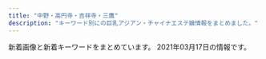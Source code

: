 ```yaml
---
title: "中野・高円寺・吉祥寺・三鷹"
description: "キーワード別にの巨乳アジアン・チャイナエステ嬢情報をまとめました。"
---
```


新着画像と新着キーワードをまとめています。
2021年03月17日の情報です。

<DmmAffiliateIns />
<KeywordTable
  shops={
    [
    {
        "name": "\u3086\u3046\u3086\u3046",
        "img_links": [
            "http://yuyu.est-u.com/images/index_02.jpg",
            "http://yuyu.est-u.com/images/staff_11a.jpg",
            "http://yuyu.est-u.com/images/index_01.jpg",
            "http://yuyu.est-u.com/images/s1.jpg",
            "http://yuyu.est-u.com/staff/moe/1.jpg"
        ],
        "station": "\u4e0a\u4e95\u8349\u99c5\u5357\u53e3",
        "keywords": {
            "C": 7
        },
        "url": "http://yuyu.est-u.com/"
    },
    {
        "name": "\u6c34\u6676\u5bae-\u3059\u3044\u3057\u3087\u3046\u304d\u3085\u3046-",
        "url": "https://su-rinpa.tokyo/",
        "img_links": [
            "https://su-rinpa.tokyo/wp-content/uploads/2019/11/8sauika.jpg",
            "https://su-rinpa.tokyo/wp-content/themes/este/img/top-img04.png",
            "https://su-rinpa.tokyo/wp-content/themes/este/img/2.jpg",
            "https://su-rinpa.tokyo/wp-content/uploads/2019/11/saaaaaaajksa.jpg",
            "https://su-rinpa.tokyo/wp-content/uploads/2019/11/satuysa.jpg",
            "https://su-rinpa.tokyo/wp-content/themes/este/img/tel01.png",
            "https://su-rinpa.tokyo/wp-content/themes/este/img/tel.png",
            "https://su-rinpa.tokyo/wp-content/themes/este/img/1.jpg",
            "https://su-rinpa.tokyo/wp-content/themes/este/img/3.jpg",
            "https://su-rinpa.tokyo/wp-content/uploads/2019/11/8sakjhasasa.jpg",
            "https://su-rinpa.tokyo/wp-content/themes/este/img/top-img02.png",
            "https://su-rinpa.tokyo/wp-content/themes/este/img/top-img01.png",
            "https://su-rinpa.tokyo/wp-content/themes/este/img/4.jpg"
        ],
        "keywords": {
            "E": 4,
            "D": 11
        },
        "station": "\u91ce\u65b9\u99c5\u5357\u53e3"
    },
    {
        "keywords": {
            "86": 31,
            "87": 6
        },
        "img_links": [
            "http://massage-aroma.red/images/b3.jpg",
            "http://massage-aroma.red/images/r4.jpg",
            "http://massage-aroma.red/images/kan.jpg",
            "http://massage-aroma.red/images/cg03.jpg",
            "http://massage-aroma.red/images/rosel.png",
            "http://massage-aroma.red/images/qrc.png",
            "http://massage-aroma.red/images/cg06.jpg",
            "http://massage-aroma.red/images/b6.jpg",
            "http://massage-aroma.red/images/card.jpg",
            "http://massage-aroma.red/images/b1.jpg",
            "http://massage-aroma.red/images/b5.jpg",
            "http://massage-aroma.red/images/roser.png",
            "http://massage-aroma.red/images/tel.png",
            "http://massage-aroma.red/images/cg02.jpg",
            "http://massage-aroma.red/images/cg01.jpg",
            "http://massage-aroma.red/images/cg05.jpg",
            "http://massage-aroma.red/images/cg09.jpg",
            "http://massage-aroma.red/images/r1.jpg",
            "http://massage-aroma.red/images/r3.jpg",
            "http://massage-aroma.red/images/cg08.jpg",
            "http://massage-aroma.red/images/r2.jpg",
            "http://massage-aroma.red/images/b2.jpg",
            "http://massage-aroma.red/images/b4.jpg"
        ],
        "name": "\u5922\u6c17\u5206",
        "url": "http://massage-aroma.red/",
        "station": "\u4e2d\u91ce\u5742\u4e0a\u99c53\u756a\u53e3"
    },
    {
        "img_links": [
            "http://www.relaxation-hana.xyz/files/008-02.jpg",
            "http://www.relaxation-hana.xyz/files/004-02.jpg",
            "http://www.relaxation-hana.xyz/images/btn2.png",
            "http://www.relaxation-hana.xyz/files/008.jpg",
            "http://www.relaxation-hana.xyz/files/005.jpg",
            "http://www.relaxation-hana.xyz/files/006-02.jpg",
            "http://www.relaxation-hana.xyz/files/001-02.jpg",
            "http://www.relaxation-hana.xyz/files/005-03.jpg",
            "http://www.relaxation-hana.xyz/files/004.jpg",
            "http://www.relaxation-hana.xyz/images/icon_tel.png",
            "http://www.relaxation-hana.xyz/files/001.jpg",
            "http://www.relaxation-hana.xyz/images/mainImg_sub.jpg",
            "http://www.relaxation-hana.xyz/files/007.jpg",
            "http://www.relaxation-hana.xyz/files/007-03.jpg",
            "http://www.relaxation-hana.xyz/files/007-02.jpg",
            "http://www.relaxation-hana.xyz/files/008-03.jpg",
            "http://www.relaxation-hana.xyz/files/005-02.jpg",
            "http://www.relaxation-hana.xyz/images/icon_staff.png",
            "http://www.relaxation-hana.xyz/images/index_sm.png",
            "http://www.relaxation-hana.xyz/files/001-03.jpg",
            "http://www.relaxation-hana.xyz/files/004-03.jpg",
            "http://www.relaxation-hana.xyz/images/icon_info.png",
            "http://www.relaxation-hana.xyz/files/006.jpg",
            "http://www.relaxation-hana.xyz/files/006-03.jpg",
            "http://www.relaxation-hana.xyz/images/icon_top.png"
        ],
        "station": "\u6771\u9ad8\u5186\u5bfa\u99c5",
        "url": "http://www.relaxation-hana.xyz/",
        "name": "\u30ea\u30e9\u30af\u30bc\u30fc\u30b7\u30e7\u30f3\u83ef",
        "keywords": {
            "85": 8,
            "D": 12,
            "C": 12,
            "87": 8,
            "86": 8
        }
    },
    {
        "name": "Lotus\u30fb\u30ed\u30fc\u30bf\u30b9",
        "url": "https://aroma-pure.tyo.cm/",
        "station": "\u65b0\u9ad8\u5186\u5bfa\u99c51\u756a\u51fa\u53e3",
        "img_links": [
            "https://aroma-pure.tyo.cm/photos/sites/21/2021/02/2021021616401786.jpeg",
            "https://aroma-pure.tyo.cm/images/zi_staff.png",
            "https://aroma-pure.tyo.cm/photos/sites/21/2021/01/2021010411495688.jpg",
            "https://aroma-pure.tyo.cm/images/info.jpg",
            "https://aroma-pure.tyo.cm/images/room1.jpg",
            "https://aroma-pure.tyo.cm/photos/sites/21/2021/01/202101041441242.jpeg",
            "https://aroma-pure.tyo.cm/images/room4.jpg",
            "https://aroma-pure.tyo.cm/photos/sites/21/2021/01/2021010413124668.jpg",
            "https://aroma-pure.tyo.cm/images/room3.jpg",
            "https://aroma-pure.tyo.cm/images/line1.png",
            "https://aroma-pure.tyo.cm/photos/sites/21/2021/01/202101041150360.jpg",
            "https://aroma-pure.tyo.cm/images/s_news.png",
            "https://aroma-pure.tyo.cm/photos/sites/21/2021/01/202101041312445.jpg",
            "https://aroma-pure.tyo.cm/photos/sites/21/2021/01/2021010414382373.jpeg",
            "https://aroma-pure.tyo.cm/photos/sites/21/2021/01/2021010414393769.jpeg",
            "https://aroma-pure.tyo.cm/photos/sites/21/2021/02/202103051052307.jpeg",
            "https://aroma-pure.tyo.cm/photos/sites/21/2021/01/202101041150360-e1611114029954.jpg",
            "https://aroma-pure.tyo.cm/images/room2.jpg",
            "https://aroma-pure.tyo.cm/photos/sites/21/2021/01/2021010414411693.jpg",
            "https://aroma-pure.tyo.cm/photos/sites/21/2021/03/2021031010432049.jpeg",
            "https://aroma-pure.tyo.cm/images/top.jpg",
            "https://aroma-pure.tyo.cm/images/staff_bj4.png",
            "https://aroma-pure.tyo.cm/photos/sites/21/2021/01/2021010411582271.jpg"
        ],
        "keywords": {
            "88": 9,
            "82": 9,
            "87": 36,
            "89": 9,
            "E": 45,
            "86": 27,
            "90": 9,
            "D": 9,
            "F": 9,
            "C": 42
        }
    },
    {
        "url": "http://spa-only-one.jpn.mn/",
        "name": "SPA ONLY ONE",
        "station": "JR\u837b\u7aaa\u99c5\u5317\u53e3",
        "keywords": {
            "87": 1,
            "84": 1,
            "86": 3,
            "D": 4,
            "85": 1,
            "C": 18
        },
        "img_links": [
            "http://spa-only-one.jpn.mn/photos/sites/15/2018/09/201809070336043.jpg",
            "http://spa-only-one.jpn.mn/images/pick.jpg",
            "http://spa-only-one.jpn.mn/photos/sites/15/2018/05/2018052706482112.jpg",
            "http://spa-only-one.jpn.mn/photos/sites/15/2018/02/2018020401442712-e1519260883926.jpg",
            "http://spa-only-one.jpn.mn/photos/sites/15/2018/05/2018052706473315.jpg",
            "http://spa-only-one.jpn.mn/images/girl-z1.jpg",
            "http://spa-only-one.jpn.mn/images/girl-z2.jpg",
            "http://spa-only-one.jpn.mn/images/s5.jpg",
            "http://spa-only-one.jpn.mn/images/s6.jpg",
            "http://spa-only-one.jpn.mn/photos/sites/15/2017/11/2017111706403963.jpg",
            "http://spa-only-one.jpn.mn/images/mobile.jpg",
            "http://spa-only-one.jpn.mn/images/s_link.png",
            "http://spa-only-one.jpn.mn/photos/sites/15/2018/05/2018052706495271.jpg",
            "http://spa-only-one.jpn.mn/photos/sites/15/2018/05/2018052706491571.jpg",
            "http://spa-only-one.jpn.mn/photos/sites/15/2020/06/2020062320024668.jpg",
            "http://spa-only-one.jpn.mn/photos/sites/15/2018/05/2018050703260387.jpg",
            "http://spa-only-one.jpn.mn/images/s4.jpg",
            "http://spa-only-one.jpn.mn/images/news.jpg",
            "http://spa-only-one.jpn.mn/images/top.png",
            "http://spa-only-one.jpn.mn/photos/sites/15/2018/05/2018052706514671.jpg",
            "http://spa-only-one.jpn.mn/images/s_staff.png",
            "http://spa-only-one.jpn.mn/images/s2.jpg",
            "http://spa-only-one.jpn.mn/photos/sites/15/2018/05/2018052706463940.jpg"
        ]
    },
    {
        "url": "http://www.es-sanken.link",
        "name": "S\u30fb\u30a2\u30ed\u30de",
        "station": "JR\u4e2d\u91ce\u99c5\u5317\u53e3",
        "img_links": [
            "http://www.es-sanken.link/sp/images/staff_t.jpg",
            "http://www.es-sanken.link/sp/staff/mayu.jpg",
            "http://www.es-sanken.link/sp/img/mayu1.jpg",
            "http://www.es-sanken.link/images/6.jpg",
            "http://www.es-sanken.link/sp/images/footer.jpg",
            "http://www.es-sanken.link/img/mai1.jpg",
            "http://www.es-sanken.link/images/tg.jpg",
            "http://www.es-sanken.link/sp/images/rec1.jpg",
            "http://www.es-sanken.link/img/mai2.jpg",
            "http://www.es-sanken.link/sp/images/rec2.jpg",
            "http://www.es-sanken.link/sp/images/ac2.jpg",
            "http://www.es-sanken.link/staff/sayuri.jpg",
            "http://www.es-sanken.link/sp/images/comment.jpg",
            "http://www.es-sanken.link/sp/images/sys2.jpg",
            "http://www.es-sanken.link/images/int1.jpg",
            "http://www.es-sanken.link/images/sys3.jpg",
            "http://www.es-sanken.link/sp/staff/rina.jpg",
            "http://www.es-sanken.link/images/head.jpg",
            "http://www.es-sanken.link/sp/images/sys1.jpg",
            "http://www.es-sanken.link/images/sys2.jpg",
            "http://www.es-sanken.link/staff/rina.jpg",
            "http://www.es-sanken.link/staff/ayumi.jpg",
            "http://www.es-sanken.link/staff/mayu.jpg",
            "http://www.es-sanken.link/images/tr.jpg",
            "http://www.es-sanken.link/images/sm.jpg",
            "http://www.es-sanken.link/sp/images/tel.jpg",
            "http://www.es-sanken.link/images/int2.jpg",
            "http://www.es-sanken.link/images/rec1.jpg",
            "http://www.es-sanken.link/sp/images/sys3.jpg",
            "http://www.es-sanken.link/sp/images/int1.jpg",
            "http://www.es-sanken.link/images/4.jpg",
            "http://www.es-sanken.link/images/staff_t.jpg",
            "http://www.es-sanken.link/sp/images/newsb.png",
            "http://www.es-sanken.link/images/2.jpg",
            "http://www.es-sanken.link/sp/img/ayumi1.jpg",
            "http://www.es-sanken.link/images/up.png",
            "http://www.es-sanken.link/sp/staff/kana.jpg",
            "http://www.es-sanken.link/images/5.jpg",
            "http://www.es-sanken.link/img/sayuri1.jpg",
            "http://www.es-sanken.link/sp/images/topgirl.jpg",
            "http://www.es-sanken.link/images/rec2.jpg",
            "http://www.es-sanken.link/sp/img/kana1.jpg",
            "http://www.es-sanken.link/sp/img/rina1.jpg",
            "http://www.es-sanken.link/images/interior_t.jpg",
            "http://www.es-sanken.link/staff/kana.jpg",
            "http://www.es-sanken.link/img/rina1.jpg",
            "http://www.es-sanken.link/sp/images/interior_t.jpg",
            "http://www.es-sanken.link/sp/staff/sayuri.jpg",
            "http://www.es-sanken.link/sp/images/int2.jpg",
            "http://www.es-sanken.link/images/1.jpg",
            "http://www.es-sanken.link/img/ayumi1.jpg",
            "http://www.es-sanken.link/sp/images/head.jpg",
            "http://www.es-sanken.link/sp/images/ac1.jpg",
            "http://www.es-sanken.link/sp/img/mai1.jpg",
            "http://www.es-sanken.link/images/news.jpg",
            "http://www.es-sanken.link/sp/staff/ayumi.jpg",
            "http://www.es-sanken.link/sp/images/news.jpg",
            "http://www.es-sanken.link/images/ta.jpg",
            "http://www.es-sanken.link/sp/img/sayuri1.jpg",
            "http://www.es-sanken.link/sp/staff/mai.jpg",
            "http://www.es-sanken.link/img/kana1.jpg",
            "http://www.es-sanken.link/img/mayu1.jpg",
            "http://www.es-sanken.link/images/3.jpg",
            "http://www.es-sanken.link/images/sys1.jpg",
            "http://www.es-sanken.link/staff/mai.jpg"
        ],
        "keywords": {}
    },
    {
        "img_links": [
            "https://mitaka-massage-misty.webnode.jp/_files/200001042-6667567607/\u6a39\u6797\u30fb\u307f\u304d.jpg",
            "https://mitaka-massage-misty.webnode.jp/_files/200000153-7bb147da57/\u4e09\u9df9\u30de\u30c3\u30b5\u30fc\u30b8.\u7f8e\u4eba\u753b.jpg",
            "https://mitaka-massage-misty.webnode.jp/_files/200001038-e79fee899d/\u770b\u677f\u30fb\u6a39\u6797.jpg",
            "https://mitaka-massage-misty.webnode.jp/_files/200000027-9a1409b0ba/1\u4e09\u9df9\u30de\u30c3\u30b5\u30fc\u30b8.\u7f8e\u5973.jpg",
            "https://mitaka-massage-misty.webnode.jp/_files/200001040-28de829df5/FullSizeR.jpg",
            "https://d11bh4d8fhuq47.cloudfront.net/_system/skins/v12/50001411/img/lightlime/img_illustration.jpg"
        ],
        "url": "https://www.misty-relax.com/",
        "station": "JR\u4e09\u9df9\u99c5\u5317\u53e3",
        "name": "\u6a39\u6797",
        "keywords": {}
    },
    {
        "url": "http://www.aroma-rosa.info/",
        "img_links": [
            "http://www.aroma-rosa.info/files/002.jpg",
            "http://www.aroma-rosa.info/files/015-03.jpg",
            "http://www.aroma-rosa.info/files/015-02.jpg",
            "http://www.aroma-rosa.info/files/013-02.jpg",
            "http://www.aroma-rosa.info/files/015.jpg",
            "http://www.aroma-rosa.info/files/002-02.jpg",
            "http://www.aroma-rosa.info/files/004.jpg",
            "http://www.aroma-rosa.info/files/002-03.jpg",
            "http://www.aroma-rosa.info/files/005.jpg",
            "http://www.aroma-rosa.info/files/005-02.jpg",
            "http://www.aroma-rosa.info/images/rsubt3.png",
            "http://www.aroma-rosa.info/files/003.jpg",
            "http://www.aroma-rosa.info/files/016.jpg",
            "http://www.aroma-rosa.info/files/016-03.jpg",
            "http://www.aroma-rosa.info/files/013-03.jpg",
            "http://www.aroma-rosa.info/images/b-online.png",
            "http://www.aroma-rosa.info/files/013.jpg",
            "http://www.aroma-rosa.info/files/006-02.jpg",
            "http://www.aroma-rosa.info/images/tel2.png",
            "http://www.aroma-rosa.info/files/004-02.jpg",
            "http://www.aroma-rosa.info/images/rsubt1.png",
            "http://www.aroma-rosa.info/files/004-03.jpg",
            "http://www.aroma-rosa.info/files/008-02.jpg",
            "http://www.aroma-rosa.info/images/m1.jpg",
            "http://www.aroma-rosa.info/files/008-03.jpg",
            "http://www.aroma-rosa.info/files/006-03.jpg",
            "http://www.aroma-rosa.info/images/rsubt4.png",
            "http://www.aroma-rosa.info/images/m6.jpg",
            "http://www.aroma-rosa.info/images/rsubt2.png",
            "http://www.aroma-rosa.info/images/m4.jpg",
            "http://www.aroma-rosa.info/files/003-03.jpg",
            "http://www.aroma-rosa.info/images/m3.jpg",
            "http://www.aroma-rosa.info/images/rsubt5.png",
            "http://www.aroma-rosa.info/images/b-tel.png",
            "http://www.aroma-rosa.info/files/014-03.jpg",
            "http://www.aroma-rosa.info/files/008.jpg",
            "http://www.aroma-rosa.info/images/slider-img001.jpg",
            "http://www.aroma-rosa.info/files/014-02.jpg",
            "http://www.aroma-rosa.info/files/016-02.jpg",
            "http://www.aroma-rosa.info/images/rsubt7.png",
            "http://www.aroma-rosa.info/files/005-03.jpg",
            "http://www.aroma-rosa.info/images/slider-img002.jpg",
            "http://www.aroma-rosa.info/files/003-02.jpg",
            "http://www.aroma-rosa.info/files/006.jpg",
            "http://www.aroma-rosa.info/images/m2.jpg",
            "http://www.aroma-rosa.info/files/014.jpg",
            "http://www.aroma-rosa.info/images/rsubt6.png"
        ],
        "station": "JR\u837b\u7aaa\u99c5\u897f\u53e3",
        "keywords": {
            "D": 56,
            "86": 8,
            "88": 8,
            "85": 24,
            "C": 24,
            "84": 8,
            "87": 32
        },
        "name": "\u30ed\u30fc\u30b6"
    },
    {
        "station": "JR\u4e2d\u91ce\u99c5\u5357\u53e3",
        "name": "\u3086\u307f\u306e\u306f\u308b",
        "url": "http://yumi-haru.work/",
        "img_links": [
            "http://yumi-haru.work/sp/img/s8.jpg",
            "http://yumi-haru.work/sp/img/t-s.jpg",
            "http://yumi-haru.work/sp/img/t-r.jpg",
            "http://yumi-haru.work/sp/img/add.jpg",
            "http://yumi-haru.work/sp/img/s3.jpg",
            "http://yumi-haru.work/sp/img/s7.jpg",
            "http://yumi-haru.work/sp/img/sta8.jpg",
            "http://yumi-haru.work/img/acc.jpg",
            "http://yumi-haru.work/sp/img/info.jpg",
            "http://yumi-haru.work/img/top2.png",
            "http://yumi-haru.work/img/s7.jpg",
            "http://yumi-haru.work/sp/img/tel.jpg",
            "http://yumi-haru.work/sp/img/cam.jpg",
            "http://yumi-haru.work/img/nos.jpg",
            "http://yumi-haru.work/img/sta8.jpg",
            "http://yumi-haru.work/img/bb.png",
            "http://yumi-haru.work/sp/img/t-o.jpg",
            "http://yumi-haru.work/sp/img/s4.jpg",
            "http://yumi-haru.work/sp/img/pic.jpg",
            "http://yumi-haru.work/sp/img/t-t.jpg",
            "http://yumi-haru.work/sp/img/sta4.jpg",
            "http://yumi-haru.work/sp/img/tel2.jpg",
            "http://yumi-haru.work/img/sta4.jpg",
            "http://yumi-haru.work/img/s8.jpg",
            "http://yumi-haru.work/img/s4.jpg",
            "http://yumi-haru.work/sp/img/sys.jpg",
            "http://yumi-haru.work/sp/img/t-a.jpg",
            "http://yumi-haru.work/sp/img/botton.jpg",
            "http://yumi-haru.work/img/mo.png",
            "http://yumi-haru.work/sp/img/tit.jpg",
            "http://yumi-haru.work/img/sta7.jpg",
            "http://yumi-haru.work/img/sta3.jpg",
            "http://yumi-haru.work/sp/img/acc.jpg",
            "http://yumi-haru.work/sp/img/time.jpg",
            "http://yumi-haru.work/img/th.png",
            "http://yumi-haru.work/sp/img/pc.jpg",
            "http://yumi-haru.work/sp/img/sta7.jpg",
            "http://yumi-haru.work/img/s2.jpg",
            "http://yumi-haru.work/img/s3.jpg"
        ],
        "keywords": {
            "88": 4,
            "87": 2,
            "86": 3,
            "D": 2
        }
    },
    {
        "img_links": [
            "http://www.es-selene.link/sp/images/pc.jpg",
            "http://www.es-selene.link/images/int1.png",
            "http://www.es-selene.link/sp/images/head.jpg",
            "http://www.es-selene.link/sp/menu/interior.jpg",
            "http://www.es-selene.link/staff/yuki.jpg",
            "http://www.es-selene.link/img/yui1.jpg",
            "http://www.es-selene.link/sp/staff/yui.jpg",
            "http://www.es-selene.link/sp/img/aris1.jpg",
            "http://www.es-selene.link/sp/images/int2.jpg",
            "http://www.es-selene.link/staff/ena.jpg",
            "http://www.es-selene.link/images/sm.jpg",
            "http://www.es-selene.link/sp/images/sys4.jpg",
            "http://www.es-selene.link/sp/images/ac2.jpg",
            "http://www.es-selene.link/sp/images/ac1.jpg",
            "http://www.es-selene.link/sp/images/sys5.jpg",
            "http://www.es-selene.link/sp/img/miki1.jpg",
            "http://www.es-selene.link/staff/sora.jpg",
            "http://www.es-selene.link/images/line.png",
            "http://www.es-selene.link/sp/images/tel.jpg",
            "http://www.es-selene.link/sp/images/interior_t.jpg",
            "http://www.es-selene.link/img/miki1.jpg",
            "http://www.es-selene.link/images/news.jpg",
            "http://www.es-selene.link/sp/images/rec1.jpg",
            "http://www.es-selene.link/sp/menu/top.jpg",
            "http://www.es-selene.link/sp/images/int1.jpg",
            "http://www.es-selene.link/sp/images/sys1.jpg",
            "http://www.es-selene.link/sp/staff/sora.jpg",
            "http://www.es-selene.link/sp/staff/yuki.jpg",
            "http://www.es-selene.link/sp/images/newsb.jpg",
            "http://www.es-selene.link/sp/menu/staff.jpg",
            "http://www.es-selene.link/img/aris1.jpg",
            "http://www.es-selene.link/sp/images/ameba.jpg",
            "http://www.es-selene.link/sp/images/time.jpg",
            "http://www.es-selene.link/images/int2.png",
            "http://www.es-selene.link/sp/img/sora1.jpg",
            "http://www.es-selene.link/sp/images/news_t.jpg",
            "http://www.es-selene.link/sp/images/sys3.jpg",
            "http://www.es-selene.link/sp/images/top.jpg",
            "http://www.es-selene.link/sp/staff/miki.jpg",
            "http://www.es-selene.link/sp/img/yuki1.jpg",
            "http://www.es-selene.link/sp/images/staff_t.jpg",
            "http://www.es-selene.link/images/ac1.png",
            "http://www.es-selene.link/images/ac2.png",
            "http://www.es-selene.link/staff/aris.jpg",
            "http://www.es-selene.link/sp/staff/ena.jpg",
            "http://www.es-selene.link/sp/staff/aris.jpg",
            "http://www.es-selene.link/images/interior_t.png",
            "http://www.es-selene.link/images/koko_200x40.png",
            "http://www.es-selene.link/images/head.jpg",
            "http://www.es-selene.link/images/sys1.png",
            "http://www.es-selene.link/staff/miki.jpg",
            "http://www.es-selene.link/img/yuki1.jpg",
            "http://www.es-selene.link/img/sora1.jpg",
            "http://www.es-selene.link/sp/img/yui1.jpg",
            "http://www.es-selene.link/sp/images/sisu_t.jpg",
            "http://www.es-selene.link/sp/images/rec2.jpg",
            "http://www.es-selene.link/staff/yui.jpg",
            "http://www.es-selene.link/img/ena1.jpg",
            "http://www.es-selene.link/images/mobile.jpg",
            "http://www.es-selene.link/images/sys2.png",
            "http://www.es-selene.link/sp/img/ena1.jpg",
            "http://www.es-selene.link/sp/images/sys2.jpg",
            "http://www.es-selene.link/images/staff_t.png",
            "http://www.es-selene.link/sp/images/footer.jpg"
        ],
        "station": "JR\u6771\u4e2d\u91ce\u99c5\u6771\u53e3",
        "keywords": {},
        "name": "Selene*\u30bb\u30ec\u30fc\u30cd",
        "url": "http://www.es-selene.link/"
    },
    {
        "url": "http://happy.esnavi.work/",
        "keywords": {
            "90": 12,
            "88": 4,
            "C": 13,
            "\u80f8": 1,
            "89": 8
        },
        "station": "JR\u4e2d\u91ce\u99c5\u5317\u53e3",
        "img_links": [
            "http://happy.esnavi.work/top.jpg",
            "http://happy.esnavi.work/2/uploadimg/1591884128.jpeg",
            "http://happy.esnavi.work/mobile.jpg",
            "http://happy.esnavi.work/2/uploadimg/1593433507.jpeg",
            "http://happy.esnavi.work/2/uploadimg/1595870725.jpeg",
            "http://happy.esnavi.work/room1.jpg",
            "http://happy.esnavi.work/2/uploadimg/1592499472.jpeg",
            "http://happy.esnavi.work/room4.jpg",
            "http://happy.esnavi.work/2/uploadimg/1591883779.jpeg",
            "http://happy.esnavi.work/room2.jpg",
            "http://happy.esnavi.work/2/uploadimg/1592489482.jpeg",
            "http://happy.esnavi.work/room3.jpg"
        ],
        "name": "\u6fc0\u5b89\u7f8e\u4eba"
    },
    {
        "station": "JR\u897f\u837b\u7aaa\u99c5\u5317\u53e3",
        "url": "http://sei-ren.work/",
        "keywords": {},
        "name": "\u6e05\u604b \uff5e\u305b\u3044\u308c\u3093\uff5e",
        "img_links": [
            "http://sei-ren.work/images/b3.jpg",
            "http://sei-ren.work/sp/img/riri1.png",
            "http://sei-ren.work/staff/sizuka.jpg",
            "http://sei-ren.work/images/sys1.jpg",
            "http://sei-ren.work/sp/staff/riri.jpg",
            "http://sei-ren.work/images/head.jpg",
            "http://sei-ren.work/sp/staff/moe.jpg",
            "http://sei-ren.work/sp/images/newsb.png",
            "http://sei-ren.work/staff/moe.jpg",
            "http://sei-ren.work/images/int2.jpg",
            "http://sei-ren.work/images/b2.jpg",
            "http://sei-ren.work/sp/images/topgirl.jpg",
            "http://sei-ren.work/images/staff_t.jpg",
            "http://sei-ren.work/sp/images/e5.jpg",
            "http://sei-ren.work/sp/images/staff_t.jpg",
            "http://sei-ren.work/sp/images/int1.jpg",
            "http://sei-ren.work/sp/images/sys3.jpg",
            "http://sei-ren.work/img/riri1.png",
            "http://sei-ren.work/img/sizuka1.png",
            "http://sei-ren.work/sp/images/s2.jpg",
            "http://sei-ren.work/sp/images/sisu_t.jpg",
            "http://sei-ren.work/img/moe1.png",
            "http://sei-ren.work/sp/images/s3.jpg",
            "http://sei-ren.work/images/sys4.jpg",
            "http://sei-ren.work/images/interior_t.jpg",
            "http://sei-ren.work/sp/img/moe1.png",
            "http://sei-ren.work/sp/images/sys2.jpg",
            "http://sei-ren.work/sp/images/sys4.png",
            "http://sei-ren.work/sp/staff/sizuka.jpg",
            "http://sei-ren.work/sp/img/sizuka1.png",
            "http://sei-ren.work/images/news.jpg",
            "http://sei-ren.work/img/haru1.png",
            "http://sei-ren.work/sp/menu/staff.jpg",
            "http://sei-ren.work/sp/menu/sisu.jpg",
            "http://sei-ren.work/staff/haru.jpg",
            "http://sei-ren.work/images/tg.jpg",
            "http://sei-ren.work/sp/img/haru1.png",
            "http://sei-ren.work/images/int1.jpg",
            "http://sei-ren.work/sp/menu/top.jpg",
            "http://sei-ren.work/images/sys2.jpg",
            "http://sei-ren.work/images/rec.jpg",
            "http://sei-ren.work/staff/riri.jpg",
            "http://sei-ren.work/sp/staff/haru.jpg",
            "http://sei-ren.work/sp/images/int2.png",
            "http://sei-ren.work/sp/images/e4.jpg",
            "http://sei-ren.work/sp/images/ac1.jpg",
            "http://sei-ren.work/images/sm.jpg",
            "http://sei-ren.work/sp/images/news.jpg",
            "http://sei-ren.work/sp/images/head.jpg",
            "http://sei-ren.work/sp/menu/interior.jpg",
            "http://sei-ren.work/sp/images/e2.jpg",
            "http://sei-ren.work/sp/images/e6.jpg",
            "http://sei-ren.work/sp/images/sisu1.png",
            "http://sei-ren.work/sp/images/tel.jpg",
            "http://sei-ren.work/sp/images/e3.jpg",
            "http://sei-ren.work/sp/images/rec.jpg",
            "http://sei-ren.work/images/sys3.jpg",
            "http://sei-ren.work/sp/images/footer.png",
            "http://sei-ren.work/sp/images/sys1.jpg",
            "http://sei-ren.work/sp/images/s4.jpg",
            "http://sei-ren.work/images/b1.jpg",
            "http://sei-ren.work/sp/images/interior_t.jpg",
            "http://sei-ren.work/sp/images/e1.jpg"
        ]
    },
    {
        "name": "kokoro",
        "img_links": [],
        "station": "JR\u837b\u7aaa\u99c5\u5357\u53e3",
        "keywords": {},
        "url": "http://kokoro.tyo.cm/"
    },
    {
        "name": "\u30b0\u30ec\u30fc\u30b9",
        "url": "http://grace-ogikubo.link/",
        "keywords": {},
        "station": "JR\u837b\u7aaa\u99c5\u5317\u53e3",
        "img_links": [
            "http://grace-ogikubo.link/_src/18502350/ss1.png",
            "http://grace-ogikubo.link/_src/22329248/img20180515000939399763.png",
            "http://grace-ogikubo.link/_src/48517939/img20201002172121373632.png",
            "http://grace-ogikubo.link/_src/46513779/img20180515000939366224.png",
            "http://grace-ogikubo.link/_src/18502372/img20160907013218046305.png",
            "http://grace-ogikubo.link/_src/18502399/img20160907020750279447.png",
            "http://grace-ogikubo.link/_src/46513773/img20191210193133198345.png",
            "http://grace-ogikubo.link/_src/51290507/img20210201120516241881.png",
            "http://grace-ogikubo.link/_src/22329262/img20180515003004409500.png",
            "http://grace-ogikubo.link/_src/46513781/img20200128123935549821.png",
            "http://grace-ogikubo.link/_src/38258164/img20191226185648441738.png",
            "http://grace-ogikubo.link/_src/18502255/wechatimg584_20190422220534557.jpg",
            "http://grace-ogikubo.link/_src/18502257/_dsf0560.jpg",
            "http://grace-ogikubo.link/_src/18502284/tel2.png",
            "http://grace-ogikubo.link/_src/39132552/img20200128123935549821.png",
            "http://grace-ogikubo.link/_src/18502327/img20160906032301604001.png",
            "http://grace-ogikubo.link/_src/18502412/1.jpg",
            "http://grace-ogikubo.link/_src/18502309/img20160905232400497638.png",
            "http://grace-ogikubo.link/_src/46513788/img20180515000939349207.png",
            "http://grace-ogikubo.link/_src/18502272/line1.png",
            "http://grace-ogikubo.link/_src/18502420/img20191001122905775719.png",
            "http://grace-ogikubo.link/_src/38258161/img20191226185648441738.png",
            "http://grace-ogikubo.link/_src/18502383/line4.png",
            "http://grace-ogikubo.link/_src/18502373/img20160907013250266894.png",
            "http://grace-ogikubo.link/_src/36050681/img20191009182552057053.png",
            "http://grace-ogikubo.link/_src/33847588/img20190708123951442965.png",
            "http://grace-ogikubo.link/_src/18502313/img20160905232432223316.png",
            "http://grace-ogikubo.link/_src/18502256/_dsf0551-hdr.jpg",
            "http://grace-ogikubo.link/_src/46513791/img20191210193133198345.png",
            "http://grace-ogikubo.link/_src/18502259/gg1.png",
            "http://grace-ogikubo.link/_src/36050696/img20191009182552057053.png",
            "http://grace-ogikubo.link/_src/48518203/img20201002172121418956.png",
            "http://grace-ogikubo.link/_src/48517942/img20201002172121418956.png",
            "http://grace-ogikubo.link/_src/18502332/sign.png",
            "http://grace-ogikubo.link/_src/18502416/2.jpg",
            "http://grace-ogikubo.link/_src/46513792/img20180515000939366224.png",
            "http://grace-ogikubo.link/_src/22326430/sign.png",
            "http://grace-ogikubo.link/_src/18502430/slider.jpg",
            "http://grace-ogikubo.link/_src/18502254/wechatimg583_20190422220513214.jpg",
            "http://grace-ogikubo.link/_src/18502379/ss3.png",
            "http://grace-ogikubo.link/_src/18502411/slider3.jpg",
            "http://grace-ogikubo.link/_src/33847584/img20180515000939321049.png",
            "http://grace-ogikubo.link/_src/48518202/img20201002172121373632.png",
            "http://grace-ogikubo.link/_src/18502341/sign.png",
            "http://grace-ogikubo.link/_src/18502282/bloc.png",
            "http://grace-ogikubo.link/_src/18502315/img20160905232445224246.png",
            "http://grace-ogikubo.link/_src/49556469/img20201029190543267488.png",
            "http://grace-ogikubo.link/_src/46513721/img20180515000939399763.png",
            "http://grace-ogikubo.link/_src/18502414/wechatimg276.jpg",
            "http://grace-ogikubo.link/_src/18502375/img20160907013331366028.png",
            "http://grace-ogikubo.link/_src/46513734/img20180515000939349207.png",
            "http://grace-ogikubo.link/_src/18502270/xxxx.png",
            "http://grace-ogikubo.link/_src/49556483/img20201029190543267488.png",
            "http://grace-ogikubo.link/_src/18502283/toho.png",
            "http://grace-ogikubo.link/_src/18502435/img20180514232217540570.png",
            "http://grace-ogikubo.link/_src/33848820/img20180515000939321049.png",
            "http://grace-ogikubo.link/_src/18502260/gg2.png",
            "http://grace-ogikubo.link/_src/18502311/img20160905232411911726.png",
            "http://grace-ogikubo.link/_src/33848822/img20190708123951442965.png",
            "http://grace-ogikubo.link/_src/18502408/slider4.jpg",
            "http://grace-ogikubo.link/_src/33847581/img20190304223459260987.png",
            "http://grace-ogikubo.link/_src/18502497/img20180515000939360533.png",
            "http://grace-ogikubo.link/_src/18502258/_dsf0569.jpg",
            "http://grace-ogikubo.link/_src/18502409/slider1.jpg",
            "http://grace-ogikubo.link/_src/18502317/img20160905232518927313.png",
            "http://grace-ogikubo.link/_src/18502410/slider2.jpg",
            "http://grace-ogikubo.link/_src/18502424/img20180520131800398045.png",
            "http://grace-ogikubo.link/_src/33848818/img20190304223459260987.png",
            "http://grace-ogikubo.link/_src/18502252/sign.png",
            "http://grace-ogikubo.link/_src/18502422/img20191001123048353708.png",
            "http://grace-ogikubo.link/_src/18502374/img20160907013313231455.png",
            "http://grace-ogikubo.link/_src/18502268/sign.png"
        ]
    },
    {
        "station": "\u65b9\u5357\u753a\u99c52\u756a\u51fa\u53e3",
        "name": "\u9999\u604b",
        "keywords": {},
        "url": "https://xyz-relax.com/",
        "img_links": []
    },
    {
        "url": "https://pureheart.tokyo/",
        "name": "Pure Heart",
        "station": "JR\u837b\u7aaa\u99c5\u5317\u53e3",
        "img_links": [
            "https://pureheart.tokyo/sites/default/files/pictures/2018-12/shizuka_001_2.jpg",
            "https://pureheart.tokyo/sites/default/files/inline-images/PA311701.jpg",
            "https://pureheart.tokyo/sites/default/files/pictures/2018-09/miyuki_002_0.jpg",
            "https://pureheart.tokyo/sites/default/files/pictures/2020-04/ai_003.jpg",
            "https://pureheart.tokyo/sites/default/files/pictures/2021-01/rize_004_1.jpg",
            "https://pureheart.tokyo/sites/default/files/pictures/2018-06/aya_001.jpg",
            "https://pureheart.tokyo/sites/default/files/pictures/2018-06/noa_001.jpg",
            "https://pureheart.tokyo/sites/default/files/pictures/2020-06/riri_001.jpg",
            "https://pureheart.tokyo/sites/default/files/pictures/2020-04/erina_005.jpg",
            "https://pureheart.tokyo/sites/default/files/inline-images/PA311702.jpg",
            "https://pureheart.tokyo/sites/default/files/pictures/2018-06/ran_001.jpg",
            "https://pureheart.tokyo/sites/default/files/pictures/2021-02/rio_001_0.jpg",
            "https://pureheart.tokyo/sites/default/files/pictures/2019-05/44D9B271-E871-4A0F-B72E-7C8385588897.jpeg",
            "https://pureheart.tokyo/sites/default/files/styles/large/public/pictures/2021-02/rio_001_0.jpg",
            "https://pureheart.tokyo/sites/default/files/pictures/2018-06/serina_001.jpg",
            "https://pureheart.tokyo/sites/default/files/pictures/2018-06/emi_001.jpg"
        ],
        "keywords": {
            "\u4e73": 1,
            "\u30bb\u30af\u30b7\u30fc": 1,
            "F": 1,
            "\u304a\u3063\u3071\u3044": 1,
            "\u5de8\u4e73": 1
        }
    },
    {
        "name": "\u3082\u307f\u30fc\u3086",
        "station": "JR\u9ad8\u5186\u5bfa\u99c5\u5357\u53e3",
        "img_links": [
            "http://f-rlx.xyz/images/upload/thumb/b5b618087f90a9f8.jpg",
            "http://f-rlx.xyz/girl/02.jpg",
            "http://f-rlx.xyz/images/upload/thumb/2efa8499992b3a9c.jpg",
            "http://f-rlx.xyz/s/image/nav_cast.png",
            "http://f-rlx.xyz/images/index_01.jpg",
            "http://f-rlx.xyz/images/index_17.jpg",
            "http://f-rlx.xyz/images/upload/thumb/90170edff42fc458.jpg",
            "http://f-rlx.xyz/images/index_06.jpg",
            "http://f-rlx.xyz/s/uploads/02.jpg",
            "http://f-rlx.xyz/images/rec.jpg",
            "http://f-rlx.xyz/s/images/slider/1.jpg",
            "http://f-rlx.xyz/images/index_09.jpg",
            "http://f-rlx.xyz/images/upload/thumb/612c61f669752eb1.jpg",
            "http://f-rlx.xyz/images/info_11.jpg",
            "http://f-rlx.xyz/images/upload/thumb/740e5dec2ca54806.jpg",
            "http://f-rlx.xyz/images/index_08.jpg",
            "http://f-rlx.xyz/s/image/nav_topics.png",
            "http://f-rlx.xyz/images/03.jpg",
            "http://f-rlx.xyz/images/index_15.jpg",
            "http://f-rlx.xyz/images/upload/thumb/b40c9bdbc5a67fd9.jpg",
            "http://f-rlx.xyz/images/index_23.jpg",
            "http://f-rlx.xyz/s/image/nav_hotel.png",
            "http://f-rlx.xyz/girl/04.jpg",
            "http://f-rlx.xyz/s/images/slider/prev.png",
            "http://f-rlx.xyz/images/index_07.jpg",
            "http://f-rlx.xyz/s/images/tel.png",
            "http://f-rlx.xyz/s/images/service_01.png",
            "http://f-rlx.xyz/images/index_24.jpg",
            "http://f-rlx.xyz/images/index_03.jpg",
            "http://f-rlx.xyz/images/index_20.jpg",
            "http://f-rlx.xyz/images/index_02.jpg",
            "http://f-rlx.xyz/images/upload/thumb/87360a30af268254.jpg",
            "http://f-rlx.xyz/images/upload/thumb/ca7495be19fbf15b.jpg",
            "http://f-rlx.xyz/images/index_05.jpg",
            "http://f-rlx.xyz/images/01.jpg",
            "http://f-rlx.xyz/s/images/t2.jpg",
            "http://f-rlx.xyz/images/index_12.jpg",
            "http://f-rlx.xyz/s/images/top_2.jpg",
            "http://f-rlx.xyz/s/images/t3.jpg",
            "http://f-rlx.xyz/images/index_19.jpg",
            "http://f-rlx.xyz/s/uploads/06.jpg",
            "http://f-rlx.xyz/images/upload/thumb/939a60785cc7a167.jpg",
            "http://f-rlx.xyz/images/index_28.jpg",
            "http://f-rlx.xyz/s/images/kanban.jpg",
            "http://f-rlx.xyz/images/upload/thumb/02f5c6f80e764efa.jpg",
            "http://f-rlx.xyz/images/index_13.jpg",
            "http://f-rlx.xyz/s/images/t1.jpg",
            "http://f-rlx.xyz/s/images/t4.jpg",
            "http://f-rlx.xyz/images/rec_11.jpg",
            "http://f-rlx.xyz/images/index_29.jpg",
            "http://f-rlx.xyz/s/image/nav_manga.png",
            "http://f-rlx.xyz/girl/03.jpg",
            "http://f-rlx.xyz/images/staff_11.jpg",
            "http://f-rlx.xyz/images/index_26.jpg",
            "http://f-rlx.xyz/images/upload/thumb/f4775f16c6fc9aa2.jpg",
            "http://f-rlx.xyz/images/index_27.jpg",
            "http://f-rlx.xyz/s/images/service_03.png",
            "http://f-rlx.xyz/images/02.jpg",
            "http://f-rlx.xyz/s/image/nav_sys.png",
            "http://f-rlx.xyz/s/uploads/08.jpg",
            "http://f-rlx.xyz/images/index_04.jpg",
            "http://f-rlx.xyz/images/upload/thumb/12c7dee67ce9a3ec.jpg",
            "http://f-rlx.xyz/images/upload/thumb/0365bf78f9f1e225.jpg",
            "http://f-rlx.xyz/images/index_10.jpg",
            "http://f-rlx.xyz/girl/06.jpg",
            "http://f-rlx.xyz/images/info.jpg",
            "http://f-rlx.xyz/s/images/slider/3.jpg",
            "http://f-rlx.xyz/images/upload/thumb/ce903c0949e659f6.jpg",
            "http://f-rlx.xyz/s/image/nav_top.png",
            "http://f-rlx.xyz/images/index_21.jpg",
            "http://f-rlx.xyz/s/images/pc.png",
            "http://f-rlx.xyz/images/index_16.jpg",
            "http://f-rlx.xyz/s/images/iphone.png",
            "http://f-rlx.xyz/s/images/slider/next.png",
            "http://f-rlx.xyz/s/images/okubokomachi.jpg"
        ],
        "keywords": {
            "87": 5,
            "C": 5,
            "D": 5,
            "86": 5
        },
        "url": "http://f-rlx.xyz/"
    },
    {
        "station": "JR\u9ad8\u5186\u5bfa\u99c5\u5357\u53e3",
        "img_links": [
            "http://ms-heal.com/images/052.jpg",
            "http://ms-heal.com/images/15.jpg",
            "http://ms-heal.com/images/131.jpg",
            "http://ms-heal.com/images/tiao.jpg",
            "http://ms-heal.com/images/06.jpg",
            "http://ms-heal.com/images/083.jpg",
            "http://ms-heal.com/images/n1.jpg",
            "http://ms-heal.com/images/13.jpg",
            "http://ms-heal.com/images/new1.jpg",
            "http://ms-heal.com/images/04.jpg",
            "http://ms-heal.com/images/01.jpg",
            "http://ms-heal.com/images/05.jpg",
            "http://ms-heal.com/images/girl.jpg",
            "http://ms-heal.com/images/m1.jpg",
            "http://ms-heal.com/images/12.jpg",
            "http://ms-heal.com/images/053.jpg",
            "http://ms-heal.com/images/07.jpg",
            "http://ms-heal.com/images/11.jpg",
            "http://ms-heal.com/images/n3.jpg",
            "http://ms-heal.com/images/02.jpg",
            "http://ms-heal.com/images/tel.png",
            "http://ms-heal.com/images/09.jpg",
            "http://ms-heal.com/images/116.jpg",
            "http://ms-heal.com/images/117.jpg",
            "http://ms-heal.com/images/14.jpg",
            "http://ms-heal.com/images/top1.jpg",
            "http://ms-heal.com/images/082.jpg",
            "http://ms-heal.com/images/08.jpg",
            "http://ms-heal.com/images/03.jpg",
            "http://ms-heal.com/images/s_cast.png"
        ],
        "url": "http://ms-heal.com/",
        "name": "\u9b54\u732b",
        "keywords": {}
    },
    {
        "img_links": [
            "http://hanabi.iest.jp/images/top/top_06.jpg",
            "http://hanabi.iest.jp/images/home/index_11.jpg",
            "http://hanabi.iest.jp/images/staff/staff_top.png",
            "http://hanabi.iest.jp/images/staff_image/staff_05a.jpg",
            "http://hanabi.iest.jp/images/staff_image/staff_06b.jpg",
            "http://hanabi.iest.jp/images/demo/slider/images/slide3.png",
            "http://hanabi.iest.jp/images/staff_image/staff_05b.jpg",
            "http://hanabi.iest.jp/images/top/top_04.jpg",
            "http://hanabi.iest.jp/images/home/index_13.jpg",
            "http://hanabi.iest.jp/images/top/top_02.jpg",
            "http://hanabi.iest.jp/images/top/top_03.jpg",
            "http://hanabi.iest.jp/images/demo/slider/images/slide1.png",
            "http://hanabi.iest.jp/images/staff_image/staff_03b.jpg",
            "http://hanabi.iest.jp/images/index_page_top.png",
            "http://hanabi.iest.jp/images/staff_image/staff_06a.jpg",
            "http://hanabi.iest.jp/images/staff_one/staff_ba.png",
            "http://hanabi.iest.jp/images/massage/massage_03a.jpg",
            "http://hanabi.iest.jp/images/staff_image/staff_04b.jpg",
            "http://hanabi.iest.jp/images/massage/massage_04a.jpg",
            "http://hanabi.iest.jp/images/massage/massage_01a.jpg",
            "http://hanabi.iest.jp/images/staff_image/staff_04a.jpg",
            "http://hanabi.iest.jp/images/top/top_01.jpg",
            "http://hanabi.iest.jp/images/home/top.jpg",
            "http://hanabi.iest.jp/images/massage/massage_03b.jpg",
            "http://hanabi.iest.jp/images/massage/massage_02a.jpg",
            "http://hanabi.iest.jp/images/top/top_08.png",
            "http://hanabi.iest.jp/images/massage/massage_la.jpg",
            "http://hanabi.iest.jp/images/top/top_05.jpg",
            "http://hanabi.iest.jp/images/staff_image/staff_01a.jpg",
            "http://hanabi.iest.jp/images/massage/massage_01b.jpg",
            "http://hanabi.iest.jp/images/demo/slider/images/slide2.png",
            "http://hanabi.iest.jp/images/staff_image/staff_03a.jpg",
            "http://hanabi.iest.jp/images/massage/massage_02b.jpg",
            "http://hanabi.iest.jp/images/massage/massage_04b.jpg",
            "http://hanabi.iest.jp/images/home/index_tel.jpg"
        ],
        "name": "\u82b1\u706b",
        "station": "\u6b66\u8535\u95a2\u99c5\u5357\u53e3",
        "keywords": {},
        "url": "http://hanabi.iest.jp/"
    },
    {
        "keywords": {},
        "name": "\u6c34\u8272",
        "url": "http://www.e-himawari.work/",
        "img_links": [
            "http://www.e-himawari.work/images/up.png",
            "http://www.e-himawari.work/img/yui2.jpg",
            "http://www.e-himawari.work/images/sys.jpg",
            "http://www.e-himawari.work/images/head.jpg",
            "http://www.e-himawari.work/images/rec1.jpg",
            "http://www.e-himawari.work/images/staff_t.jpg",
            "http://www.e-himawari.work/img/kina1.jpg",
            "http://www.e-himawari.work/images/ta.jpg",
            "http://www.e-himawari.work/img/ayumi2.jpg",
            "http://www.e-himawari.work/images/tel.jpg",
            "http://www.e-himawari.work/images/3.jpg",
            "http://www.e-himawari.work/img/yui1.jpg",
            "http://www.e-himawari.work/images/int2.jpg",
            "http://www.e-himawari.work/img/ayumi1.jpg",
            "http://www.e-himawari.work/img/kina2.jpg",
            "http://www.e-himawari.work/images/2.jpg",
            "http://www.e-himawari.work/images/rec2.jpg",
            "http://www.e-himawari.work/images/4.jpg",
            "http://www.e-himawari.work/images/interior_t.jpg",
            "http://www.e-himawari.work/images/news.jpg",
            "http://www.e-himawari.work/img/ayumi3.jpg",
            "http://www.e-himawari.work/img/kina3.jpg",
            "http://www.e-himawari.work/img/riri1.jpg",
            "http://www.e-himawari.work/images/1.jpg",
            "http://www.e-himawari.work/images/mobile.jpg",
            "http://www.e-himawari.work/images/int1.jpg"
        ],
        "station": "JR\u837b\u7aaa\u99c5\u5357\u53e3"
    },
    {
        "name": "\u30d0\u30ca\u30ca",
        "keywords": {},
        "station": "\u4e0a\u77f3\u795e\u4e95\u99c5\u5357\u53e3",
        "url": "http://arm-esthe.com/",
        "img_links": [
            "http://arm-esthe.com/images/s_link.png",
            "http://arm-esthe.com/images/staff_bj3.jpg",
            "http://arm-esthe.com/images/top.jpg",
            "http://arm-esthe.com/images/s_staff.png",
            "http://arm-esthe.com/images/staff0.jpg",
            "http://arm-esthe.com/staff/kaori/01.jpg",
            "http://arm-esthe.com/images/s_news.png",
            "http://arm-esthe.com/staff/nana/01.jpg",
            "http://arm-esthe.com/staff/maya/01.jpg",
            "http://arm-esthe.com/images/news_bj3.jpg",
            "http://arm-esthe.com/staff/sakura/01.jpg"
        ]
    },
    {
        "img_links": [
            "http://massage.black/images/s03.jpg",
            "http://massage.black/images/kan.jpg",
            "http://massage.black/images/info.png",
            "http://massage.black/images/qr.jpg",
            "http://massage.black/images/img04.jpg",
            "http://massage.black/images/s02.jpg",
            "http://massage.black/images/img02.jpg",
            "http://massage.black/images/s01.jpg"
        ],
        "url": "http://massage.black/",
        "keywords": {},
        "name": "\u693f",
        "station": "JR\u963f\u4f50\u30f6\u8c37\u99c5\u5317\u53e3"
    },
    {
        "img_links": [
            "http://esthe-taiwanspa.com/img/honoka02.jpg",
            "http://esthe-taiwanspa.com/img/corona-4.jpg",
            "http://esthe-taiwanspa.com/img/sara002.jpg",
            "http://esthe-taiwanspa.com/img/mask05.jpg",
            "http://esthe-taiwanspa.com/img/photo_01.jpg",
            "http://esthe-taiwanspa.com/img/anna.png",
            "http://esthe-taiwanspa.com/img/mask03.jpg",
            "http://esthe-taiwanspa.com/img/head_img.png",
            "http://esthe-taiwanspa.com/img/hina.jpg",
            "http://esthe-taiwanspa.com/img/yuki.jpg",
            "http://esthe-taiwanspa.com/img/nana2.jpg",
            "http://esthe-taiwanspa.com/img/mizuho03.jpg",
            "http://esthe-taiwanspa.com/img/corona-5.jpg",
            "http://esthe-taiwanspa.com/img/tel_img.png",
            "http://esthe-taiwanspa.com/img/aya001.jpg",
            "http://esthe-taiwanspa.com/img/rei02.jpg",
            "http://esthe-taiwanspa.com/img/sara2.jpg",
            "http://esthe-taiwanspa.com/img/emi001.jpg",
            "http://esthe-taiwanspa.com/img/corona-2.jpg",
            "http://esthe-taiwanspa.com/img/mask02.jpg",
            "http://esthe-taiwanspa.com/img/ami.jpg",
            "http://esthe-taiwanspa.com/img/topbg02.jpg",
            "http://esthe-taiwanspa.com/img/corona-3.jpg",
            "http://esthe-taiwanspa.com/img/reina3.jpg",
            "http://esthe-taiwanspa.com/img/pagetop.png",
            "http://esthe-taiwanspa.com/img/mask01.jpg",
            "http://esthe-taiwanspa.com/img/mask04.jpg",
            "http://esthe-taiwanspa.com/img/mami.jpg"
        ],
        "station": "JR\u837b\u7aaa\u99c5\u897f\u53e3",
        "name": "\u53f0\u6e7eSpa",
        "url": "http://esthe-taiwanspa.com/",
        "keywords": {}
    },
    {
        "img_links": [
            "http://doremi.estheya.com/css/top02.png",
            "http://doremi.estheya.com/images/call.png",
            "http://doremi.estheya.com/css/staff/staff003.png",
            "http://doremi.estheya.com/css/f-tel03.png",
            "http://doremi.estheya.com/css/top04.png",
            "http://doremi.estheya.com/css/staff/staff02.png",
            "http://doremi.estheya.com/css/head.png",
            "http://doremi.estheya.com/css/staff/staff01.png",
            "http://doremi.estheya.com/css/tel04.png"
        ],
        "station": "JR\u837b\u7aaa\u99c5\u897f\u53e3",
        "keywords": {
            "85": 1,
            "C": 2,
            "90": 1,
            "D": 1,
            "88": 1
        },
        "url": "http://doremi.estheya.com/",
        "name": "DoReMi -\u30c9\u30ec\u30df-"
    },
    {
        "url": "http://tiramisu-o.com/",
        "station": "JR\u837b\u7aaa\u99c5\u897f\u53e3",
        "img_links": [
            "http://tiramisu-o.com/images/index_10.jpg",
            "http://tiramisu-o.com/images/photo_11.jpg",
            "http://tiramisu-o.com/uploads/a127317ec4f5d0dc2281168df4090856.jpg",
            "http://tiramisu-o.com/images/index_05.jpg",
            "http://tiramisu-o.com/images/index_08.jpg",
            "http://tiramisu-o.com/uploads/8db399091a85c075e1f0d0901aa7d948.jpg",
            "http://tiramisu-o.com/images/index_03.jpg",
            "http://tiramisu-o.com/images/index_18.jpg",
            "http://tiramisu-o.com/uploads/748d799dda38b94591609302af071dd7.jpg",
            "http://tiramisu-o.com/uploads/1a05c443783e211268f5fd91fee961e6.jpg",
            "http://tiramisu-o.com/uploads/24dc578533fbd40c88dba3454a90df13.jpg",
            "http://tiramisu-o.com/uploads/0f11fd28e7ec7bc3475d7e4d04d97321.jpg",
            "http://tiramisu-o.com/images/index_19.jpg",
            "http://tiramisu-o.com/uploads/4e0b8c43eddabd91acede0412c242113.jpg",
            "http://tiramisu-o.com/images/index_20.jpg",
            "http://tiramisu-o.com/images/index_02.jpg",
            "http://tiramisu-o.com/images/index_22.jpg",
            "http://tiramisu-o.com/images/index_23.jpg",
            "http://tiramisu-o.com/images/link_11.jpg",
            "http://tiramisu-o.com/uploads/5978b51ecca66ca81d431bcaad128c75.jpg",
            "http://tiramisu-o.com/images/index_13.jpg",
            "http://tiramisu-o.com/uploads/7ad70e845e154bf3fac932727fb23777.jpg",
            "http://tiramisu-o.com/uploads/01928d7157707ed584ed91afaee09aa7.jpg",
            "http://tiramisu-o.com/uploads/0576a8bf93edc11647c2e4e17ae1a0e1.jpg",
            "http://tiramisu-o.com/uploads/a7263623a76fce9fd9e74e3c5231dde6.jpg",
            "http://tiramisu-o.com/images/index_04.jpg",
            "http://tiramisu-o.com/images/index_16.jpg",
            "http://tiramisu-o.com/images/index_15.jpg",
            "http://tiramisu-o.com/my_work/images/pic1.png",
            "http://tiramisu-o.com/images/index_12.jpg",
            "http://tiramisu-o.com/images/index_24.jpg",
            "http://tiramisu-o.com/images/index_07.jpg",
            "http://tiramisu-o.com/uploads/74cae8e5ad5ff370a7835faa49a59ed0.jpg",
            "http://tiramisu-o.com/images/photo_12.jpg",
            "http://tiramisu-o.com/uploads/6f76cd9eaff23d5d6398e9d606a901d1.jpg",
            "http://tiramisu-o.com/images/girls_11.jpg",
            "http://tiramisu-o.com/uploads/7c58aaecf422209a030b99bb8792a1cf.jpg",
            "http://tiramisu-o.com/uploads/ece2636e552ccdbaf2cac9f9eee51c28.jpg",
            "http://tiramisu-o.com/images/index_17.jpg",
            "http://tiramisu-o.com/uploads/ad5b83ad32836796dd7749edbda88c42.jpg",
            "http://tiramisu-o.com/images/index_09.jpg",
            "http://tiramisu-o.com/images/index_06.jpg",
            "http://tiramisu-o.com/uploads/c16088aeb419267011cf1f6cb5153cea.jpg",
            "http://tiramisu-o.com/uploads/702c1288dd9843aabfbb06d182fec4f4.jpg",
            "http://tiramisu-o.com/uploads/5884fb095e084ab1c3fb3c13535db9d6.jpg",
            "http://tiramisu-o.com/images/girls_13.jpg",
            "http://tiramisu-o.com/images/index_01.jpg"
        ],
        "name": "Tiramisu-\u30c6\u30a3\u30e9\u30df\u30b9-",
        "keywords": {
            "85": 1,
            "86": 2,
            "D": 12,
            "90": 1,
            "C": 4,
            "E": 1,
            "87": 11,
            "88": 2
        }
    },
    {
        "img_links": [
            "http://milktea.rankuens.com/css/top01.png",
            "http://milktea.rankuens.com/css/nav/nav05.png",
            "http://milktea.rankuens.com/css/nav/nav01.png",
            "http://milktea.rankuens.com/css/nav/nav04.png",
            "http://milktea.rankuens.com/css/staff/staff02.png",
            "http://milktea.rankuens.com/css/tel.png",
            "http://milktea.rankuens.com/css/nav/nav03.png",
            "http://milktea.rankuens.com/css/nav/nav06.png",
            "http://milktea.rankuens.com/css/staff/staff01.png",
            "http://milktea.rankuens.com/css/nav/nav02.png",
            "http://milktea.rankuens.com/css/staff/staff04.png"
        ],
        "station": "JR\u9ad8\u5186\u5bfa\u99c5\u5317\u53e3",
        "keywords": {
            "85": 1,
            "89": 1,
            "86": 1,
            "D": 1,
            "C": 2
        },
        "name": "\u30df\u30eb\u30af\u30c6\u30a3\u30fc",
        "url": "http://milktea.rankuens.com/"
    },
    {
        "station": "JR\u897f\u837b\u7aaa\u99c5\u5317\u53e3",
        "name": "\u5f69\u6708",
        "keywords": {},
        "img_links": [
            "http://oil-msg.com/satsuki/images/mainImages.jpg",
            "http://oil-msg.com/satsuki/images/p-6.jpg",
            "http://oil-msg.com/satsuki/images/price_awaawa-1.png",
            "http://oil-msg.com/satsuki/images/campaign.jpg",
            "http://oil-msg.com/satsuki/images/price_awaawa-3.png",
            "http://oil-msg.com/satsuki/images/p-3.jpg",
            "http://oil-msg.com/satsuki/images/price_oillymph.png",
            "http://oil-msg.com/satsuki/images/osirase.jpg",
            "http://oil-msg.com/satsuki/images/t-3.png",
            "http://oil-msg.com/satsuki/images/p-2.jpg",
            "http://oil-msg.com/satsuki/images/price_other.png",
            "http://oil-msg.com/satsuki/images/p-1.jpg",
            "http://oil-msg.com/satsuki/images/price_awaawa-2.png",
            "http://oil-msg.com/satsuki/images/special_campaign.jpg",
            "http://oil-msg.com/satsuki/images/osirase-1.jpg",
            "http://oil-msg.com/satsuki/images/p-5.jpg",
            "http://oil-msg.com/satsuki/images/bnr_restart.jpg",
            "http://oil-msg.com/satsuki/images/symbol_red.png",
            "http://oil-msg.com/satsuki/images/copy.jpg",
            "http://oil-msg.com/satsuki/images/price_awaawa.png",
            "http://oil-msg.com/satsuki/images/back.png",
            "http://oil-msg.com/satsuki/images/p-4.jpg"
        ],
        "url": "http://oil-msg.com/satsuki/"
    },
    {
        "keywords": {
            "\u30bb\u30af\u30b7\u30fc": 1
        },
        "station": "JR\u4e2d\u91ce\u99c5\u5357\u53e3",
        "img_links": [
            "http://heal-rlx.com/scdl/staff/10011.jpg",
            "http://heal-rlx.com/scdl/staff/10111.jpg",
            "http://heal-rlx.com/scdl/staff/10071.jpg",
            "http://heal-rlx.com/images/access/kanban.jpg",
            "http://heal-rlx.com/images/gallery/gallery03.jpg",
            "http://heal-rlx.com/images/campaign2.jpg",
            "http://heal-rlx.com/scdl/staff/10101.jpg",
            "http://heal-rlx.com/images/access/road2.jpg",
            "http://heal-rlx.com/images/sptel.png",
            "http://heal-rlx.com/scdl/staff/10041.jpg",
            "http://heal-rlx.com/images/access/roaddm.png",
            "http://heal-rlx.com/images/sptod.png",
            "http://heal-rlx.com/scdl/staff/10132.jpg",
            "http://heal-rlx.com/images/rec.jpg",
            "http://heal-rlx.com/scdl/staff/10031.jpg",
            "http://heal-rlx.com/images/access/road1.jpg",
            "http://heal-rlx.com/scdl/staff/10121.jpg",
            "http://heal-rlx.com/scdl/staff/10131.jpg",
            "http://heal-rlx.com/scdl/staff/10122.jpg",
            "http://heal-rlx.com/images/campaign1.jpg",
            "http://heal-rlx.com/images/gallery/gallery01.jpg",
            "http://heal-rlx.com/images/gallery/gallery02.jpg",
            "http://heal-rlx.com/images/access/road3.jpg",
            "http://heal-rlx.com/scdl/staff/10102.jpg",
            "http://heal-rlx.com/scdl/staff/10051.jpg",
            "http://heal-rlx.com/images/access/road4.jpg"
        ],
        "name": "Angelica\u30fb\u30a2\u30f3\u30b8\u30a7\u30ea\u30ab",
        "url": "http://heal-rlx.com/"
    },
    {
        "keywords": {
            "89": 6,
            "85": 2,
            "88": 6
        },
        "img_links": [
            "http://suityuka.info/i/gals/rumi1.jpg",
            "http://suityuka.info/i/images/yuri1.jpg",
            "http://suityuka.info/img/miki1.jpg",
            "http://www.suityuka.info/images/m03.jpg",
            "http://www.suityuka.info/images/m04.jpg",
            "http://suityuka.info/img/rumi1.jpg",
            "http://www.suityuka.info/i/images/yuri1.jpg",
            "http://suityuka.info/i/gals/yuri1.jpg",
            "http://www.suityuka.info/img/miki1.jpg",
            "http://www.suityuka.info/img/miho1.jpg",
            "http://www.suityuka.info/images/m02.jpg",
            "http://suityuka.info/img/yuri1.jpg",
            "http://suityuka.info/images/m03.jpg",
            "http://suityuka.info/img/mihoi1.jpg",
            "http://suityuka.info/i/gals/miho1.jpg",
            "http://suityuka.info/img/miho1.jpg",
            "http://suityuka.info/images/m04.jpg",
            "http://suityuka.info/i/gals/miki1.jpg",
            "http://suityuka.info/images/m02.jpg",
            "http://www.suityuka.info/img/yuri1.jpg"
        ],
        "station": "\u4e2d\u91ce\u5742\u4e0a\u99c5A1\u53e3",
        "url": "http://suityuka.info/",
        "name": "\u6c34\u4e2d\u82b1"
    },
    {
        "station": "\u6b66\u8535\u95a2\u99c5\u5357\u53e3",
        "keywords": {
            "86": 8,
            "85": 4,
            "E": 4,
            "\u4e73": 1,
            "87": 4,
            "C": 12
        },
        "url": "http://xiretyuat.xyz/",
        "name": "\u4e00\u76ee\u60da\u308c",
        "img_links": [
            "http://xiretyuat.xyz/static/picture/sp_tit_staff02.png",
            "http://xiretyuat.xyz/static/picture/top.jpg",
            "http://xiretyuat.xyz/uploads/210127/1-21012G0345B96.jpg",
            "http://xiretyuat.xyz/uploads/201215/1-2012151405433S.jpg",
            "http://xiretyuat.xyz/uploads/210127/1-21012G03430533.jpg",
            "http://xiretyuat.xyz/static/picture/room1.jpg",
            "http://xiretyuat.xyz/static/picture/sp_tit_therapist.png",
            "http://xiretyuat.xyz/static/picture/img_tel.png",
            "http://xiretyuat.xyz/images/1-1Z41911200GA.png",
            "http://xiretyuat.xyz/static/picture/maining.jpg",
            "http://xiretyuat.xyz/uploads/201215/1-2012151405215G.jpg",
            "http://xiretyuat.xyz/uploads/201215/1-201215140451403.jpg",
            "http://xiretyuat.xyz/static/picture/room2.jpg",
            "http://xiretyuat.xyz/uploads/210127/1-21012G0344A00.jpg",
            "http://xiretyuat.xyz/static/picture/tit_new.png",
            "http://xiretyuat.xyz/static/picture/room4.jpg",
            "http://xiretyuat.xyz/static/picture/tit_staff02.png",
            "http://xiretyuat.xyz/static/picture/tit_therapist.png",
            "http://xiretyuat.xyz/static/picture/sp_tit_staff01.png",
            "http://xiretyuat.xyz/static/picture/sp_tit_new.png",
            "http://xiretyuat.xyz/static/picture/room3.jpg",
            "http://xiretyuat.xyz/static/picture/tit_staff01.png"
        ]
    },
    {
        "url": "http://aroma-relax.blue/",
        "img_links": [
            "http://aroma-relax.blue/images/no.png",
            "http://aroma-relax.blue/images/staff_images/cg08.jpg",
            "http://aroma-relax.blue/images/r6.jpg",
            "http://aroma-relax.blue/images/staff_images/cg03.jpg",
            "http://aroma-relax.blue/images/staff_images/cg05.jpg",
            "http://aroma-relax.blue/images/an_1_01.jpg",
            "http://aroma-relax.blue/images/ff.jpg",
            "http://aroma-relax.blue/images/r2.jpg",
            "http://aroma-relax.blue/images/line.jpg",
            "http://aroma-relax.blue/images/r1.jpg",
            "http://aroma-relax.blue/images/an_6_02.jpg",
            "http://aroma-relax.blue/images/an_2_02.jpg",
            "http://aroma-relax.blue/images/staff_images/cg01.jpg",
            "http://aroma-relax.blue/images/slider/slide2s.png",
            "http://aroma-relax.blue/images/r4.jpg",
            "http://aroma-relax.blue/images/a3.jpg",
            "http://aroma-relax.blue/images/slider/slide1s.png",
            "http://aroma-relax.blue/images/a1.jpg",
            "http://aroma-relax.blue/images/slider/slide3s.png",
            "http://aroma-relax.blue/images/staff_images/cg07.jpg",
            "http://aroma-relax.blue/images/a2.jpg",
            "http://aroma-relax.blue/images/an_5_01.jpg",
            "http://aroma-relax.blue/images/r5.jpg",
            "http://aroma-relax.blue/images/staff_images/cg02.jpg",
            "http://aroma-relax.blue/images/an_3_01.jpg",
            "http://aroma-relax.blue/images/a4.jpg",
            "http://aroma-relax.blue/images/an_6_01.jpg",
            "http://aroma-relax.blue/images/slider/slide2.png",
            "http://aroma-relax.blue/images/qr.jpg",
            "http://aroma-relax.blue/images/an_4_01.jpg",
            "http://aroma-relax.blue/images/an_3_02.jpg",
            "http://aroma-relax.blue/images/slider/slide1.png",
            "http://aroma-relax.blue/images/r3.jpg",
            "http://aroma-relax.blue/images/an_2_01.jpg",
            "http://aroma-relax.blue/images/index_01.jpg",
            "http://aroma-relax.blue/images/slider/slide3.png",
            "http://aroma-relax.blue/images/an_1_02.jpg",
            "http://aroma-relax.blue/images/an_5_02.jpg",
            "http://aroma-relax.blue/images/an_4_02.jpg"
        ],
        "keywords": {
            "E": 3,
            "86": 6,
            "D": 3
        },
        "station": "JR\u9ad8\u5186\u5bfa\u99c5\u5357\u53e3",
        "name": "\u3086\u304d\u59eb"
    },
    {
        "img_links": [
            "http://jewelry-hak.xyz/_src/53696936/wechatimg166.jpg",
            "http://jewelry-hak.xyz/_src/50627316/wechatimg584_20201202144744254.jpg",
            "http://jewelry-hak.xyz/_src/38511786/cam2.jpg",
            "http://jewelry-hak.xyz/_src/53696950/line.png",
            "http://jewelry-hak.xyz/_src/38511746/wechatimg30.jpg",
            "http://jewelry-hak.xyz/_src/38511749/wechatimg561.jpg",
            "http://jewelry-hak.xyz/_src/38511750/wechatimg561.jpg",
            "http://jewelry-hak.xyz/_src/39952823/line.png",
            "http://jewelry-hak.xyz/_src/38511787/cam3.jpg",
            "http://jewelry-hak.xyz/_src/49618155/slider2.jpg",
            "http://jewelry-hak.xyz/_src/38625720/wechatimg541.jpg",
            "http://jewelry-hak.xyz/_src/38511721/wechatimg571.jpg",
            "http://jewelry-hak.xyz/_src/50627214/wechatimg914.jpg",
            "http://jewelry-hak.xyz/_src/50627215/wechatimg914.jpg",
            "http://jewelry-hak.xyz/_src/49618165/slider1.jpg",
            "http://jewelry-hak.xyz/_src/50627202/wechatimg585.jpg",
            "http://jewelry-hak.xyz/_src/50627226/wechatimg586.jpg",
            "http://jewelry-hak.xyz/_src/38511793/navinavi_02.png",
            "http://jewelry-hak.xyz/_src/38511753/wechatimg47_20210118145652388.jpg",
            "http://jewelry-hak.xyz/_src/38511791/navinavi_01.png",
            "http://jewelry-hak.xyz/_src/50627317/wechatimg584_20201202144744254.jpg",
            "http://jewelry-hak.xyz/_src/38511779/line.png",
            "http://jewelry-hak.xyz/_src/50627315/wechatimg584_20201202144744254.jpg",
            "http://jewelry-hak.xyz/_src/50627320/wechatimg585.jpg",
            "http://jewelry-hak.xyz/_src/50627206/wechatimg691.jpg",
            "http://jewelry-hak.xyz/_src/53696933/wechatimg169_20210226172333400.jpg",
            "http://jewelry-hak.xyz/_src/50627326/wechatimg590.jpg",
            "http://jewelry-hak.xyz/_src/50627227/wechatimg586.jpg",
            "http://jewelry-hak.xyz/_src/53696935/wechatimg166.jpg",
            "http://jewelry-hak.xyz/_src/49611183/wechatimg48_20210118145652340.jpg",
            "http://jewelry-hak.xyz/_src/38511788/cam3.jpg",
            "http://jewelry-hak.xyz/_src/38511774/2.jpg",
            "http://jewelry-hak.xyz/_src/38511751/wechatimg561.jpg",
            "http://jewelry-hak.xyz/_src/53696932/wechatimg169_20210226172333400.jpg",
            "http://jewelry-hak.xyz/_src/38511717/wechatimg568.jpg",
            "http://jewelry-hak.xyz/_src/38511760/wechatimg30.jpg",
            "http://jewelry-hak.xyz/_src/50627203/wechatimg585.jpg",
            "http://jewelry-hak.xyz/_src/38511777/line.png",
            "http://jewelry-hak.xyz/_src/50627325/wechatimg691.jpg",
            "http://jewelry-hak.xyz/_src/49611182/wechatimg48_20210118145652340.jpg",
            "http://jewelry-hak.xyz/_src/50627205/wechatimg691.jpg",
            "http://jewelry-hak.xyz/_src/38511776/4.jpg",
            "http://jewelry-hak.xyz/_src/38511719/wechatimg570.jpg",
            "http://jewelry-hak.xyz/_src/38513882/cam.jpg",
            "http://jewelry-hak.xyz/_src/50627318/wechatimg585.jpg",
            "http://jewelry-hak.xyz/_src/38511752/wechatimg47_20210118145652388.jpg",
            "http://jewelry-hak.xyz/_src/50627327/wechatimg590.jpg",
            "http://jewelry-hak.xyz/_src/49611181/wechatimg48_20210118145652340.jpg",
            "http://jewelry-hak.xyz/_src/49642825/mmexport1604298600845.jpg",
            "http://jewelry-hak.xyz/_src/53696926/wechatimg166.jpg",
            "http://jewelry-hak.xyz/_src/53696934/wechatimg166.jpg",
            "http://jewelry-hak.xyz/_src/50627324/wechatimg691.jpg",
            "http://jewelry-hak.xyz/_src/38511790/cam4.jpg",
            "http://jewelry-hak.xyz/_src/50627328/wechatimg590.jpg",
            "http://jewelry-hak.xyz/_src/38511781/img20200108162027140241.png",
            "http://jewelry-hak.xyz/_src/53696927/wechatimg169_20210226172333400.jpg",
            "http://jewelry-hak.xyz/_src/50627323/wechatimg691.jpg",
            "http://jewelry-hak.xyz/_src/38513880/cam.jpg",
            "http://jewelry-hak.xyz/_src/50627319/wechatimg585.jpg",
            "http://jewelry-hak.xyz/_src/50627225/wechatimg586.jpg",
            "http://jewelry-hak.xyz/_src/38511789/cam4.jpg",
            "http://jewelry-hak.xyz/_src/38511785/cam2.jpg",
            "http://jewelry-hak.xyz/_src/38511775/3.jpg",
            "http://jewelry-hak.xyz/_src/53696931/wechatimg169_20210226172333400.jpg",
            "http://jewelry-hak.xyz/_src/38511754/wechatimg47_20210118145652388.jpg",
            "http://jewelry-hak.xyz/_src/38511723/wechatimg569_20201101131633190.jpg",
            "http://jewelry-hak.xyz/_src/50627213/wechatimg914.jpg"
        ],
        "keywords": {},
        "station": "JR\u9ad8\u5186\u5bfa\u99c5\u5317\u53e3",
        "url": "http://jewelry-hak.xyz/",
        "name": "\u30a2\u30ef\u30a2\u30ef\u30d5\u30a7\u30a2\u30ea\u30fc"
    },
    {
        "station": "\u897f\u837b\u7aaa\u99c5\u5317\u53e3",
        "img_links": [
            "http://cutiehoney.estx.net/images/index_04.jpg",
            "http://cutiehoney.estx.net/images/new_10.jpg",
            "http://cutiehoney.estx.net/staff/3/1.jpg",
            "http://cutiehoney.estx.net/images/index_10.jpg",
            "http://cutiehoney.estx.net/staff/1/1.jpg",
            "http://cutiehoney.estx.net/images/index_02.jpg",
            "http://cutiehoney.estx.net/images/index_11.jpg",
            "http://cutiehoney.estx.net/images/s2.jpg",
            "http://cutiehoney.estx.net/images/s1.jpg",
            "http://cutiehoney.estx.net/images/s3.jpg",
            "http://cutiehoney.estx.net/images/index_07.jpg",
            "http://cutiehoney.estx.net/images/staff_06.jpg",
            "http://cutiehoney.estx.net/staff/2/1.jpg",
            "http://cutiehoney.estx.net/images/new_08.jpg",
            "http://cutiehoney.estx.net/images/staff_08.jpg",
            "http://cutiehoney.estx.net/images/index_05.jpg"
        ],
        "url": "http://cutiehoney.estx.net/",
        "keywords": {},
        "name": "Cutie Honey \uff5e\u30ad\u30e5\u30fc\u30c6\u30a3\u30fc\u30cf\u30cb\u30fc\uff5e"
    },
    {
        "img_links": [
            "http://www.barbie.relaxmens.com/images/nav-006.png",
            "http://www.barbie.relaxmens.com/files/003.jpg",
            "http://www.barbie.relaxmens.com/files/002.jpg",
            "http://www.barbie.relaxmens.com/images/nav-004.png",
            "http://www.barbie.relaxmens.com/images/top02-left.png",
            "http://www.barbie.relaxmens.com/images/tel.png",
            "http://www.barbie.relaxmens.com/images/nav-001.png",
            "http://www.barbie.relaxmens.com/photo_news/upimg/133466049bbd608277_0.jpg",
            "http://www.barbie.relaxmens.com/photo_news/upimg/859026040a3f63922e_0.jpg",
            "http://www.barbie.relaxmens.com/photo_news/upimg/591105f880da30e0de_1.jpg",
            "http://www.barbie.relaxmens.com/images/top003.png",
            "http://www.barbie.relaxmens.com/images/nav-002.png",
            "http://www.barbie.relaxmens.com/files/001.jpg",
            "http://www.barbie.relaxmens.com/images/nav-003.png",
            "http://www.barbie.relaxmens.com/images/nav-005.png",
            "http://www.barbie.relaxmens.com/photo_news/upimg/591105f880da30e0de_2.jpg",
            "http://www.barbie.relaxmens.com/images/osusume01.png",
            "http://www.barbie.relaxmens.com/images/top01.png"
        ],
        "name": "Barbie \uff5e\u30d0\u30fc\u30d3\u30fc\uff5e",
        "url": "http://www.barbie.relaxmens.com/",
        "keywords": {},
        "station": "JR\u4e2d\u91ce\u99c5\u5317\u53e3"
    },
    {
        "img_links": [
            "http://www.smamu.net/felax/pc_schedule/photo/1595914855-2.jpg",
            "http://www.smamu.net/felax/view_event/photo/news1563170981.jpg",
            "http://www.smamu.net/felax/pc_schedule/photo/1574742324-1.jpg",
            "http://www.smamu.net/felax/pc_schedule/photo/1603447790-1.jpg",
            "http://www.smamu.net/felax/view_event/photo/news1590361658.jpg",
            "http://www.smamu.net/felax/pc_schedule/photo/1598447425-1.jpg",
            "http://www.smamu.net/felax/pc_schedule/photo/1568375660-1.jpg",
            "http://www.smamu.net/felax/pc_schedule/photo/1615357216-1.jpg",
            "http://www.smamu.net/felax/pc_schedule/photo/1517453567-1.jpg",
            "http://www.smamu.net/felax/pc_schedule/photo/1592795981-2.jpg",
            "http://www.smamu.net/felax/pc_schedule/photo/1565404403-1.jpg",
            "http://www.smamu.net/felax/pc_schedule/photo/1565404613-1.jpg",
            "http://www.smamu.net/felax/pc_schedule/photo/1566885846-1.jpg",
            "http://www.smamu.net/felax/view_event/photo/news1555811745.jpg",
            "http://www.smamu.net/felax/pc_schedule/photo/1590574344-1.jpg",
            "http://www.smamu.net/felax/pc_schedule/photo/1615357216-2.jpg",
            "http://www.smamu.net/felax/pc_schedule/photo/1565404403-2.jpg",
            "http://www.smamu.net/felax/pc_schedule/photo/1603447790-2.jpg",
            "http://www.smamu.net/felax/pc_schedule/photo/1592795981-1.jpg",
            "http://www.smamu.net/felax/view_event/photo/news1569287483.jpg",
            "http://www.smamu.net/felax/view_obj/bn_top_mobile.png",
            "http://www.smamu.net/felax/pc_schedule/photo/1595914855-1.jpg",
            "http://www.smamu.net/felax/pc_schedule/photo/1576040135-2.jpg",
            "http://www.smamu.net/felax/pc_schedule/photo/1590574344-2.jpg",
            "http://www.smamu.net/felax/pc_schedule/photo/1598447425-2.jpg",
            "http://www.smamu.net/felax/news/photo/news1615357216.jpg",
            "http://www.smamu.net/felax/pc_schedule/photo/1570586365-1.jpg",
            "http://www.smamu.net/felax/pc_schedule/photo/1511335107-1.jpg",
            "http://www.smamu.net/felax/pc_schedule/photo/1511422738-1.jpg",
            "http://www.smamu.net/felax/pc_schedule/photo/m_noimage.jpg",
            "http://www.smamu.net/felax/pc_schedule/photo/1576040135-1.jpg"
        ],
        "keywords": {},
        "station": "JR\u837b\u7aaa\u99c5\u5357\u53e3",
        "url": "http://www.smamu.net/felax/",
        "name": "FELAX\uff5e\u30d5\u30a3\u30e9\u30c3\u30af\u30b9\uff5e"
    },
    {
        "station": "JR\u963f\u4f50\u30f6\u8c37\u99c5\u5357\u53e3",
        "keywords": {},
        "name": "\u4e21\u53ea\u732b\u30fb\u30ea\u30e3\u30f3\u30c1\u30fc\u30e2\u30fc",
        "url": "http://twocats.jps.mn/",
        "img_links": []
    },
    {
        "url": "http://www.yumenoie.aromanv.com/",
        "img_links": [
            "http://www.yumenoie.aromanv.com/images/m-top-right03.jpg",
            "http://www.yumenoie.aromanv.com/files/002-02.jpg",
            "http://www.yumenoie.aromanv.com/images/top-left01.jpg",
            "http://www.yumenoie.aromanv.com/files/006.jpg",
            "http://www.yumenoie.aromanv.com/images/m-top-right02.jpg",
            "http://www.yumenoie.aromanv.com/files/011-02.jpg",
            "http://www.yumenoie.aromanv.com/images/m-top-right04.jpg",
            "http://www.yumenoie.aromanv.com/photo_news/upimg/94881604b1c6bc3848_0.jpg",
            "http://www.yumenoie.aromanv.com/files/016-02.jpg",
            "http://www.yumenoie.aromanv.com/files/013-02.jpg",
            "http://www.yumenoie.aromanv.com/images/m-top-right01.jpg",
            "http://www.yumenoie.aromanv.com/files/019-02.jpg",
            "http://www.yumenoie.aromanv.com/files/006-02.jpg",
            "http://www.yumenoie.aromanv.com/files/009.jpg",
            "http://www.yumenoie.aromanv.com/files/005.jpg",
            "http://www.yumenoie.aromanv.com/images/m-top02.jpg",
            "http://www.yumenoie.aromanv.com/photo_news/upimg/765155fc710510dd3a_0.jpg",
            "http://www.yumenoie.aromanv.com/photo_news/upimg/473076013a2f5de951_0.jpg",
            "http://www.yumenoie.aromanv.com/images/m-left.jpg",
            "http://www.yumenoie.aromanv.com/images/m-yejiao.jpg",
            "http://www.yumenoie.aromanv.com/files/012.jpg",
            "http://www.yumenoie.aromanv.com/files/021.jpg",
            "http://www.yumenoie.aromanv.com/files/017-02.jpg",
            "http://www.yumenoie.aromanv.com/photo_news/upimg/2306160408316d7528_0.jpg",
            "http://www.yumenoie.aromanv.com/files/001-02.jpg",
            "http://www.yumenoie.aromanv.com/files/007.jpg",
            "http://www.yumenoie.aromanv.com/files/004-02.jpg",
            "http://www.yumenoie.aromanv.com/files/013.jpg",
            "http://www.yumenoie.aromanv.com/files/004.jpg",
            "http://www.yumenoie.aromanv.com/files/003.jpg",
            "http://www.yumenoie.aromanv.com/files/022.jpg",
            "http://www.yumenoie.aromanv.com/files/011.jpg",
            "http://www.yumenoie.aromanv.com/files/015-02.jpg",
            "http://www.yumenoie.aromanv.com/files/017.jpg",
            "http://www.yumenoie.aromanv.com/files/010-02.jpg",
            "http://www.yumenoie.aromanv.com/files/005-02.jpg",
            "http://www.yumenoie.aromanv.com/files/021-02.jpg",
            "http://www.yumenoie.aromanv.com/files/015.jpg",
            "http://www.yumenoie.aromanv.com/files/002.jpg",
            "http://www.yumenoie.aromanv.com/images/m-right.jpg",
            "http://www.yumenoie.aromanv.com/files/018-02.jpg",
            "http://www.yumenoie.aromanv.com/files/003-02.jpg",
            "http://www.yumenoie.aromanv.com/photo_news/upimg/402235fb7410b2aa2b_0.jpg",
            "http://www.yumenoie.aromanv.com/files/014.jpg",
            "http://www.yumenoie.aromanv.com/files/022-02.jpg",
            "http://www.yumenoie.aromanv.com/files/018.jpg",
            "http://www.yumenoie.aromanv.com/images/call.png",
            "http://www.yumenoie.aromanv.com/files/007-02.jpg",
            "http://www.yumenoie.aromanv.com/files/009-02.jpg",
            "http://www.yumenoie.aromanv.com/files/010.jpg",
            "http://www.yumenoie.aromanv.com/files/014-02.jpg",
            "http://www.yumenoie.aromanv.com/photo_news/upimg/50542603347d614cd1_0.jpg",
            "http://www.yumenoie.aromanv.com/files/012-02.jpg",
            "http://www.yumenoie.aromanv.com/files/001.jpg",
            "http://www.yumenoie.aromanv.com/files/019.jpg",
            "http://www.yumenoie.aromanv.com/files/016.jpg",
            "http://www.yumenoie.aromanv.com/files/020-02.jpg",
            "http://www.yumenoie.aromanv.com/images/m-head.jpg",
            "http://www.yumenoie.aromanv.com/files/020.jpg"
        ],
        "name": "\u5922\u306e\u5bb6",
        "station": "\u4e0a\u77f3\u795e\u4e95\u99c5\u5357\u53e3",
        "keywords": {
            "F": 2,
            "D": 30,
            "86": 16,
            "87": 24,
            "C": 8
        }
    },
    {
        "name": "\u521d\u604b",
        "keywords": {},
        "url": "http://www.hanabira.work/",
        "station": "JR\u9ad8\u5186\u5bfa\u99c5\u5317\u53e3",
        "img_links": [
            "http://www.hanabira.work/img/images/nav_01.png",
            "http://www.hanabira.work/img/images/nav_06.png",
            "http://www.hanabira.work/img/03.jpg",
            "http://www.hanabira.work/img/02.jpg",
            "http://www.hanabira.work/img/images/nav_03.png",
            "http://www.hanabira.work/img/images/nav_02.png",
            "http://www.hanabira.work/img/images/nav_05.png",
            "http://www.hanabira.work/img/images/nav_04.png",
            "http://www.hanabira.work/img/01.jpg"
        ]
    },
    {
        "url": "https://cc-relax.com/",
        "keywords": {},
        "station": "\u65b9\u5357\u753a\u99c52\u756a\u51fa\u53e3",
        "name": "CUTE",
        "img_links": []
    },
    {
        "url": "https://seitai.tokyo/",
        "name": "\u6e05\u6574\u4f53",
        "img_links": [
            "https://seitai.tokyo/wp-content/themes/este/img/7.jpg",
            "https://seitai.tokyo/wp-content/themes/este/img/2.jpg",
            "https://seitai.tokyo/wp-content/themes/este/img/8.jpg",
            "https://seitai.tokyo/wp-content/themes/este/img/tel_header.png",
            "https://seitai.tokyo/wp-content/uploads/2020/01/sertdyfugihoa1.jpg",
            "https://seitai.tokyo/wp-content/themes/este/img/tel_footer.png",
            "https://seitai.tokyo/wp-content/themes/este/img/top-img02.png",
            "https://seitai.tokyo/wp-content/themes/este/img/top-img04.png",
            "https://seitai.tokyo/wp-content/themes/este/img/top-img03a.png",
            "https://seitai.tokyo/wp-content/themes/este/img/top-img01.png",
            "https://seitai.tokyo/wp-content/themes/este/img/top-img05.png",
            "https://seitai.tokyo/wp-content/themes/este/img/4.jpg",
            "https://seitai.tokyo/wp-content/themes/este/img/6.jpg",
            "https://seitai.tokyo/wp-content/uploads/2020/01/sacggihuojpa.jpg",
            "https://seitai.tokyo/wp-content/themes/este/img/3.jpg",
            "https://seitai.tokyo/wp-content/themes/este/img/tel.png",
            "https://seitai.tokyo/wp-content/themes/este/img/tel02.png",
            "https://seitai.tokyo/wp-content/themes/este/img/5.jpg",
            "https://seitai.tokyo/wp-content/themes/este/img/1.jpg"
        ],
        "station": "\u65b0\u9ad8\u5186\u5bfa\u99c52\u756a\u51fa\u53e3",
        "keywords": {
            "E": 8
        }
    },
    {
        "keywords": {},
        "name": "Cherry-\u30c1\u30a7\u30ea\u30fc-",
        "station": "\u4e95\u837b\u99c5\u5357\u53e3",
        "url": "http://relax-esthe.blue/",
        "img_links": [
            "http://relax-esthe.blue/images/cg2.jpg",
            "http://relax-esthe.blue/images/s5.jpg",
            "http://relax-esthe.blue/images/cg4.jpg",
            "http://relax-esthe.blue/images/s1.jpg",
            "http://relax-esthe.blue/images/s2.jpg",
            "http://relax-esthe.blue/images/bnr200.jpg",
            "http://relax-esthe.blue/images/cg3.jpg",
            "http://relax-esthe.blue/images/s3.jpg",
            "http://relax-esthe.blue/images/mobile.jpg",
            "http://relax-esthe.blue/images/cg1.jpg"
        ]
    },
    {
        "name": "\u30d4\u30e5\u30a2\u30cf\u30fc\u30c8",
        "station": "JR\u9ad8\u5186\u5bfa\u99c5\u5317\u53e3",
        "url": "http://e-mira.net/",
        "keywords": {},
        "img_links": [
            "http://e-mira.net/_src/18381345/footer_05.png",
            "http://e-mira.net/_src/18381280/navi_12.png",
            "http://e-mira.net/_src/18381109/navi_14.png",
            "http://e-mira.net/_src/53569019/wechatimg412.jpg",
            "http://e-mira.net/_src/18381197/navi_13.png",
            "http://e-mira.net/_src/18381473/screenshot_smartselect_2018-03-16-12-15-07.jpg",
            "http://e-mira.net/_src/18381697/footer_07.png",
            "http://e-mira.net/_src/18381246/navi_15.png",
            "http://e-mira.net/_src/18381783/wechatimg232.jpg",
            "http://e-mira.net/_src/18381364/navi_15.png",
            "http://e-mira.net/_src/25639993/footer_04.png",
            "http://e-mira.net/_src/32450222/unnamed_20180612172938653.jpg",
            "http://e-mira.net/_src/18381400/navi_10.png",
            "http://e-mira.net/_src/25639970/navi_12.png",
            "http://e-mira.net/_src/53568986/footer_03.png",
            "http://e-mira.net/_src/18381361/navi_14.png",
            "http://e-mira.net/_src/18381362/navi_14.png",
            "http://e-mira.net/_src/18381343/footer_03.png",
            "http://e-mira.net/_src/18381344/footer_04.png",
            "http://e-mira.net/_src/18381184/footer_06.png",
            "http://e-mira.net/_src/18381201/navi_15.png",
            "http://e-mira.net/_src/18381162/line2.png",
            "http://e-mira.net/_src/18381072/navi_15.png",
            "http://e-mira.net/_src/18381229/footer_07.png",
            "http://e-mira.net/_src/18381311/footer_06.png",
            "http://e-mira.net/_src/18381450/footer_05.png",
            "http://e-mira.net/_src/18381247/navi_10.png",
            "http://e-mira.net/_src/18381415/footer_05.png",
            "http://e-mira.net/_src/18381185/footer_07.png",
            "http://e-mira.net/_src/18381414/footer_04.png",
            "http://e-mira.net/_src/18381566/navi_11.png",
            "http://e-mira.net/_src/18381357/navi_12.png",
            "http://e-mira.net/_src/53568960/navi_10.png",
            "http://e-mira.net/_src/18381378/footer_03.png",
            "http://e-mira.net/_src/25639971/navi_12.png",
            "http://e-mira.net/_src/18381434/navi_15.png",
            "http://e-mira.net/_src/18381449/footer_04.png",
            "http://e-mira.net/_src/18381692/footer_02.png",
            "http://e-mira.net/_src/18381282/navi_13.png",
            "http://e-mira.net/_src/18381430/navi_13.png",
            "http://e-mira.net/_src/18381096/sign.png",
            "http://e-mira.net/_src/18381365/navi_10.png",
            "http://e-mira.net/_src/53568964/navi_14.png",
            "http://e-mira.net/_src/18381625/footer_05.png",
            "http://e-mira.net/_src/18381202/navi_15.png",
            "http://e-mira.net/_src/18381587/footer_02.png",
            "http://e-mira.net/_src/18381289/navi_10.png",
            "http://e-mira.net/_src/18381681/navi_10.png",
            "http://e-mira.net/_src/18381380/footer_05.png",
            "http://e-mira.net/_src/18381484/footer_04.png",
            "http://e-mira.net/_src/18381221/sign.png",
            "http://e-mira.net/_src/18381444/sign.png",
            "http://e-mira.net/_src/18381266/footer_03.png",
            "http://e-mira.net/_src/18381658/footer_03.png",
            "http://e-mira.net/_src/18381678/navi_15.png",
            "http://e-mira.net/_src/25639978/navi_10.png",
            "http://e-mira.net/_src/18381281/navi_12.png",
            "http://e-mira.net/_src/18381680/navi_10.png",
            "http://e-mira.net/_src/18381250/line2.png",
            "http://e-mira.net/_src/18381067/navi_13.png",
            "http://e-mira.net/_src/18381606/navi_14.png",
            "http://e-mira.net/_src/18381135/footer_02.png",
            "http://e-mira.net/_src/18381108/navi_13.png",
            "http://e-mira.net/_src/18381119/line2.png",
            "http://e-mira.net/_src/18381469/navi_15.png",
            "http://e-mira.net/_src/18381112/navi_15.png",
            "http://e-mira.net/_src/25639974/navi_14.png",
            "http://e-mira.net/_src/18381425/navi_11.png",
            "http://e-mira.net/_src/18381106/navi_12.png",
            "http://e-mira.net/_src/18381237/navi_11.png",
            "http://e-mira.net/_src/18381672/navi_12.png",
            "http://e-mira.net/_src/18381349/sign.png",
            "http://e-mira.net/_src/31433038/wechatimg98.jpg",
            "http://e-mira.net/_src/18381272/sign.png",
            "http://e-mira.net/_src/53568983/footer_06.png",
            "http://e-mira.net/_src/18381224/footer_02.png",
            "http://e-mira.net/_src/25639973/navi_13.png",
            "http://e-mira.net/_src/18381471/navi_10.png",
            "http://e-mira.net/_src/49954707/wechatimg150.jpg",
            "http://e-mira.net/_src/18381324/navi_13.png",
            "http://e-mira.net/_src/18381199/navi_14.png",
            "http://e-mira.net/_src/18381687/profile_05.png",
            "http://e-mira.net/_src/18381590/footer_05.png",
            "http://e-mira.net/_src/18381194/navi_11.png",
            "http://e-mira.net/_src/25639986/profile_05.png",
            "http://e-mira.net/_src/18381148/navi_11.png",
            "http://e-mira.net/_src/18381203/navi_10.png",
            "http://e-mira.net/_src/18381114/navi_10.png",
            "http://e-mira.net/_src/50327149/wechatimg156_20201124112344134.jpg",
            "http://e-mira.net/_src/18381705/sign.png",
            "http://e-mira.net/_src/53569041/screenshot_smartselect_2018-03-16-12-15-07.jpg",
            "http://e-mira.net/_src/18381711/img20190616221341454274.jpg",
            "http://e-mira.net/_src/18381607/navi_14.png",
            "http://e-mira.net/_src/18381670/navi_11.png",
            "http://e-mira.net/_src/18381438/wechatimg152.jpg",
            "http://e-mira.net/_src/18381570/navi_13.png",
            "http://e-mira.net/_src/18381195/navi_12.png",
            "http://e-mira.net/_src/18381740/wechatimg16.jpg",
            "http://e-mira.net/_src/18381390/navi_11.png",
            "http://e-mira.net/_src/18381089/footer_02.png",
            "http://e-mira.net/_src/18381676/navi_14.png",
            "http://e-mira.net/_src/18381382/footer_07.png",
            "http://e-mira.net/_src/44386546/smartselect_20190726-192136_wechat.jpg",
            "http://e-mira.net/_src/18381674/navi_13.png",
            "http://e-mira.net/_src/18381409/sign.png",
            "http://e-mira.net/_src/18381478/sign.png",
            "http://e-mira.net/_src/18381788/wechatimg329.jpg",
            "http://e-mira.net/_src/18381483/footer_03.png",
            "http://e-mira.net/_src/18381454/sign.png",
            "http://e-mira.net/_src/18381309/footer_04.png",
            "http://e-mira.net/_src/18381288/navi_10.png",
            "http://e-mira.net/_src/18381638/navi_12.png",
            "http://e-mira.net/_src/18381086/2ngh288160_5j9_anv8160kns5d6024f.jpg",
            "http://e-mira.net/_src/53568959/navi_10.png",
            "http://e-mira.net/_src/18381377/footer_02.png",
            "http://e-mira.net/_src/18381333/unnamed_20180612172938653.jpg",
            "http://e-mira.net/_src/25639975/navi_14.png",
            "http://e-mira.net/_src/53568979/sign.png",
            "http://e-mira.net/_src/18381706/backback_03.png",
            "http://e-mira.net/_src/18381644/navi_15.png",
            "http://e-mira.net/_src/18381600/navi_11.png",
            "http://e-mira.net/_src/18381326/navi_14.png",
            "http://e-mira.net/_src/18381262/sign.png",
            "http://e-mira.net/_src/25639979/navi_10.png",
            "http://e-mira.net/_src/18381671/navi_11.png",
            "http://e-mira.net/_src/18381589/footer_04.png",
            "http://e-mira.net/_src/18381661/footer_06.png",
            "http://e-mira.net/_src/18381417/footer_07.png",
            "http://e-mira.net/_src/18381393/navi_12.png",
            "http://e-mira.net/_src/53568969/navi_11.png",
            "http://e-mira.net/_src/18381328/navi_15.png",
            "http://e-mira.net/_src/18381374/sign.png",
            "http://e-mira.net/_src/18381394/navi_13.png",
            "http://e-mira.net/_src/18381078/notice.png",
            "http://e-mira.net/_src/19217814/wechatimg230.jpg",
            "http://e-mira.net/_src/18381694/footer_04.png",
            "http://e-mira.net/_src/18381468/navi_15.png",
            "http://e-mira.net/_src/18381269/footer_06.png",
            "http://e-mira.net/_src/18381331/navi_10.png",
            "http://e-mira.net/_src/18381204/navi_10.png",
            "http://e-mira.net/_src/18381464/navi_13.png",
            "http://e-mira.net/_src/18381346/footer_06.png",
            "http://e-mira.net/_src/18381207/line2.png",
            "http://e-mira.net/_src/18381392/navi_12.png",
            "http://e-mira.net/_src/18381132/sign.png",
            "http://e-mira.net/_src/18381077/line.png",
            "http://e-mira.net/_src/18381142/sign.png",
            "http://e-mira.net/_src/18381154/navi_14.png",
            "http://e-mira.net/_src/18381183/footer_05.png",
            "http://e-mira.net/_src/53568967/navi_12.png",
            "http://e-mira.net/_src/53568982/footer_07.png",
            "http://e-mira.net/_src/18381677/navi_14.png",
            "http://e-mira.net/_src/18381696/footer_06.png",
            "http://e-mira.net/_src/53569010/wechatimg156_20201124112344134.jpg",
            "http://e-mira.net/_src/18381461/navi_11.png",
            "http://e-mira.net/_src/18381688/sign.png",
            "http://e-mira.net/_src/18381366/navi_10.png",
            "http://e-mira.net/_src/18381591/footer_06.png",
            "http://e-mira.net/_src/18381320/navi_11.png",
            "http://e-mira.net/_src/18381322/navi_12.png",
            "http://e-mira.net/_src/18381159/navi_10.png",
            "http://e-mira.net/_src/18381193/navi_11.png",
            "http://e-mira.net/_src/18381401/navi_10.png",
            "http://e-mira.net/_src/18381150/navi_12.png",
            "http://e-mira.net/_src/18381575/navi_10.png",
            "http://e-mira.net/_src/18381239/navi_12.png",
            "http://e-mira.net/_src/18381693/footer_03.png",
            "http://e-mira.net/_src/18381619/sign.png",
            "http://e-mira.net/_src/18381231/sign.png",
            "http://e-mira.net/_src/18381569/navi_13.png",
            "http://e-mira.net/_src/18381136/footer_03.png",
            "http://e-mira.net/_src/18381310/footer_05.png",
            "http://e-mira.net/_src/25639976/navi_15.png",
            "http://e-mira.net/_src/18381308/footer_03.png",
            "http://e-mira.net/_src/18381432/navi_14.png",
            "http://e-mira.net/_src/18381431/navi_14.png",
            "http://e-mira.net/_src/53569040/wechatimg232.jpg",
            "http://e-mira.net/_src/18381196/navi_12.png",
            "http://e-mira.net/_src/18381719/ac1.png",
            "http://e-mira.net/_src/18381723/ac3.png",
            "http://e-mira.net/_src/18381090/footer_03.png",
            "http://e-mira.net/_src/18381200/navi_14.png",
            "http://e-mira.net/_src/18381695/footer_05.png",
            "http://e-mira.net/_src/44386538/wechatimg70_20200612110516119.jpg",
            "http://e-mira.net/_src/18381363/navi_15.png",
            "http://e-mira.net/_src/18381285/navi_14.png",
            "http://e-mira.net/_src/18381314/sign.png",
            "http://e-mira.net/_src/18381151/navi_12.png",
            "http://e-mira.net/_src/18381373/sign.png",
            "http://e-mira.net/_src/18381075/line.png",
            "http://e-mira.net/_src/18381228/footer_06.png",
            "http://e-mira.net/_src/18381243/navi_14.png",
            "http://e-mira.net/_src/18381372/profile_05.png",
            "http://e-mira.net/_src/18381140/footer_07.png",
            "http://e-mira.net/_src/18381384/sign.png",
            "http://e-mira.net/_src/18381066/navi_12.png",
            "http://e-mira.net/_src/18381407/profile_05.png",
            "http://e-mira.net/_src/18381609/navi_15.png",
            "http://e-mira.net/_src/18381699/sign.png",
            "http://e-mira.net/_src/18381605/navi_13.png",
            "http://e-mira.net/_src/18381238/navi_11.png",
            "http://e-mira.net/_src/18381477/profile_05.png",
            "http://e-mira.net/_src/18381321/navi_11.png",
            "http://e-mira.net/_src/18381572/navi_14.png",
            "http://e-mira.net/_src/18381268/footer_05.png",
            "http://e-mira.net/_src/18381226/footer_04.png",
            "http://e-mira.net/_src/18381180/footer_02.png",
            "http://e-mira.net/_src/18381662/footer_07.png",
            "http://e-mira.net/_src/25639995/footer_06.png",
            "http://e-mira.net/_src/18381613/wechatimg705.jpg",
            "http://e-mira.net/_src/23056975/unnamed_%281%29.jpg",
            "http://e-mira.net/_src/18381636/navi_11.png",
            "http://e-mira.net/_src/18381284/navi_14.png",
            "http://e-mira.net/_src/18381583/sign.png",
            "http://e-mira.net/_src/18381091/footer_04.png",
            "http://e-mira.net/_src/18381602/navi_12.png",
            "http://e-mira.net/_src/18381327/navi_14.png",
            "http://e-mira.net/_src/18381466/navi_14.png",
            "http://e-mira.net/_src/18381368/smartselect_20190726-192136_wechat.jpg",
            "http://e-mira.net/_src/18381283/navi_13.png",
            "http://e-mira.net/_src/18381265/footer_02.png",
            "http://e-mira.net/_src/18381479/sign.png",
            "http://e-mira.net/_src/18381181/footer_03.png",
            "http://e-mira.net/_src/25639972/navi_13.png",
            "http://e-mira.net/_src/18381064/navi_11.png",
            "http://e-mira.net/_src/18381103/navi_11.png",
            "http://e-mira.net/_src/18381627/footer_07.png",
            "http://e-mira.net/_src/23056970/unnamed_20180612172938653.jpg",
            "http://e-mira.net/_src/18381568/navi_12.png",
            "http://e-mira.net/_src/18381462/navi_12.png",
            "http://e-mira.net/_src/18381629/sign.png",
            "http://e-mira.net/_src/18381107/navi_13.png",
            "http://e-mira.net/_src/18381618/sign.png",
            "http://e-mira.net/_src/18381588/footer_03.png",
            "http://e-mira.net/_src/18381689/sign.png",
            "http://e-mira.net/_src/18381576/navi_10.png",
            "http://e-mira.net/_src/18381761/wechatimg329.jpg",
            "http://e-mira.net/_src/18381637/navi_12.png",
            "http://e-mira.net/_src/53568962/navi_15.png",
            "http://e-mira.net/_src/25639994/footer_05.png",
            "http://e-mira.net/_src/18381381/footer_06.png",
            "http://e-mira.net/_src/18381639/navi_13.png",
            "http://e-mira.net/_src/18381227/footer_05.png",
            "http://e-mira.net/_src/18381071/navi_15.png",
            "http://e-mira.net/_src/18381360/navi_13.png",
            "http://e-mira.net/_src/53568989/sign.png",
            "http://e-mira.net/_src/18381279/navi_11.png",
            "http://e-mira.net/_src/18381347/footer_07.png",
            "http://e-mira.net/_src/18381467/navi_14.png",
            "http://e-mira.net/_src/18381660/footer_05.png",
            "http://e-mira.net/_src/18381721/ac2.png",
            "http://e-mira.net/_src/18381137/footer_04.png",
            "http://e-mira.net/_src/18381355/navi_11.png",
            "http://e-mira.net/_src/44478269/wechatimg152.jpg",
            "http://e-mira.net/_src/18381182/footer_04.png",
            "http://e-mira.net/_src/53569034/wechatimg50.jpg",
            "http://e-mira.net/_src/18381460/navi_11.png",
            "http://e-mira.net/_src/18381433/navi_15.png",
            "http://e-mira.net/_src/18381622/footer_02.png",
            "http://e-mira.net/_src/18381675/navi_13.png",
            "http://e-mira.net/_src/18381379/footer_04.png",
            "http://e-mira.net/_src/18381399/navi_15.png",
            "http://e-mira.net/_src/18381594/sign.png",
            "http://e-mira.net/_src/18381069/navi_14.png",
            "http://e-mira.net/_src/18381245/navi_15.png",
            "http://e-mira.net/_src/53568972/wechatimg1020.jpg",
            "http://e-mira.net/_src/18381358/navi_12.png",
            "http://e-mira.net/_src/18381448/footer_03.png",
            "http://e-mira.net/_src/18381645/navi_10.png",
            "http://e-mira.net/_src/18381482/footer_02.png",
            "http://e-mira.net/_src/18381679/navi_15.png",
            "http://e-mira.net/_src/18381487/footer_07.png",
            "http://e-mira.net/_src/18381592/footer_07.png",
            "http://e-mira.net/_src/18381111/navi_15.png",
            "http://e-mira.net/_src/25639992/footer_03.png",
            "http://e-mira.net/_src/18381412/footer_02.png",
            "http://e-mira.net/_src/18381292/line2.png",
            "http://e-mira.net/_src/53568977/profile_05.png",
            "http://e-mira.net/_src/18381338/sign.png",
            "http://e-mira.net/_src/18381624/footer_04.png",
            "http://e-mira.net/_src/18381337/profile_05.png",
            "http://e-mira.net/_src/19173124/wechatimg705.jpg",
            "http://e-mira.net/_src/18381452/footer_07.png",
            "http://e-mira.net/_src/18381603/navi_12.png",
            "http://e-mira.net/_src/18381465/navi_13.png",
            "http://e-mira.net/_src/18381429/navi_13.png",
            "http://e-mira.net/_src/18381342/footer_02.png",
            "http://e-mira.net/_src/18381617/profile_05.png",
            "http://e-mira.net/_src/18381286/navi_15.png",
            "http://e-mira.net/_src/18381657/footer_02.png",
            "http://e-mira.net/_src/18381610/navi_10.png",
            "http://e-mira.net/_src/18381416/footer_06.png",
            "http://e-mira.net/_src/18381157/navi_15.png",
            "http://e-mira.net/_src/53568968/navi_12.png",
            "http://e-mira.net/_src/18381092/footer_05.png",
            "http://e-mira.net/_src/53568966/navi_13.png",
            "http://e-mira.net/_src/18381659/footer_04.png",
            "http://e-mira.net/_src/53568970/navi_11.png",
            "http://e-mira.net/_src/18381673/navi_12.png",
            "http://e-mira.net/_src/18381158/navi_10.png",
            "http://e-mira.net/_src/18381447/footer_02.png",
            "http://e-mira.net/_src/18381359/navi_13.png",
            "http://e-mira.net/_src/18381443/sign.png",
            "http://e-mira.net/_src/18381240/navi_12.png",
            "http://e-mira.net/_src/18381451/footer_06.png",
            "http://e-mira.net/_src/18381611/navi_10.png",
            "http://e-mira.net/_src/18381152/navi_13.png",
            "http://e-mira.net/_src/18381113/navi_10.png",
            "http://e-mira.net/_src/18381391/navi_11.png",
            "http://e-mira.net/_src/18381635/navi_11.png",
            "http://e-mira.net/_src/18381105/navi_12.png",
            "http://e-mira.net/_src/18381654/sign.png",
            "http://e-mira.net/_src/18381683/wechatimg233.jpg",
            "http://e-mira.net/_src/18381248/navi_10.png",
            "http://e-mira.net/_src/18381396/navi_14.png",
            "http://e-mira.net/_src/18381356/navi_11.png",
            "http://e-mira.net/_src/18381604/navi_13.png",
            "http://e-mira.net/_src/18381470/navi_10.png",
            "http://e-mira.net/_src/18381329/navi_15.png",
            "http://e-mira.net/_src/18381339/sign.png",
            "http://e-mira.net/_src/18381117/line2.png",
            "http://e-mira.net/_src/18381398/navi_15.png",
            "http://e-mira.net/_src/18381110/navi_14.png",
            "http://e-mira.net/_src/18381573/navi_15.png",
            "http://e-mira.net/_src/53568965/navi_13.png",
            "http://e-mira.net/_src/18381485/footer_05.png",
            "http://e-mira.net/_src/18381565/navi_11.png",
            "http://e-mira.net/_src/18381225/footer_03.png",
            "http://e-mira.net/_src/18381648/wechatimg329.jpg",
            "http://e-mira.net/_src/25639981/wechatimg156_20201124112344134.jpg",
            "http://e-mira.net/_src/18381653/sign.png",
            "http://e-mira.net/_src/25639968/navi_11.png",
            "http://e-mira.net/_src/18381413/footer_03.png",
            "http://e-mira.net/_src/21452882/wechatimg108.jpg",
            "http://e-mira.net/_src/18381094/footer_07.png",
            "http://e-mira.net/_src/18381187/sign.png",
            "http://e-mira.net/_src/25639977/navi_15.png",
            "http://e-mira.net/_src/53568978/sign.png",
            "http://e-mira.net/_src/18381093/footer_06.png",
            "http://e-mira.net/_src/18381435/navi_10.png",
            "http://e-mira.net/_src/53568963/navi_14.png",
            "http://e-mira.net/_src/18381463/navi_12.png",
            "http://e-mira.net/_src/18381608/navi_15.png",
            "http://e-mira.net/_src/53568948/wechatimg1020.jpg",
            "http://e-mira.net/_src/18381267/footer_04.png",
            "http://e-mira.net/_src/39651631/wechatimg50.jpg",
            "http://e-mira.net/_src/18381065/navi_12.png",
            "http://e-mira.net/_src/18381626/footer_06.png",
            "http://e-mira.net/_src/18381571/navi_14.png",
            "http://e-mira.net/_src/18381177/sign.png",
            "http://e-mira.net/_src/18381395/navi_13.png",
            "http://e-mira.net/_src/18381278/navi_11.png",
            "http://e-mira.net/_src/53568985/footer_04.png",
            "http://e-mira.net/_src/18381241/navi_13.png",
            "http://e-mira.net/_src/18381209/line2.png",
            "http://e-mira.net/_src/18381139/footer_06.png",
            "http://e-mira.net/_src/21452507/wechatimg232.jpg",
            "http://e-mira.net/_src/18381646/navi_10.png",
            "http://e-mira.net/_src/18381489/sign.png",
            "http://e-mira.net/_src/18381070/navi_14.png",
            "http://e-mira.net/_src/18381156/navi_15.png",
            "http://e-mira.net/_src/18381725/ac4.png",
            "http://e-mira.net/_src/25639996/footer_07.png",
            "http://e-mira.net/_src/18381138/footer_05.png",
            "http://e-mira.net/_src/53568987/footer_02.png",
            "http://e-mira.net/_src/18381063/navi_11.png",
            "http://e-mira.net/_src/18381068/navi_13.png",
            "http://e-mira.net/_src/32345527/smartselect_20190726-192136_wechat.jpg",
            "http://e-mira.net/_src/53569014/wechatimg1020.jpg",
            "http://e-mira.net/_src/18381270/footer_07.png",
            "http://e-mira.net/_src/18381073/navi_10.png",
            "http://e-mira.net/_src/18381641/navi_14.png",
            "http://e-mira.net/_src/18381643/navi_15.png",
            "http://e-mira.net/_src/25639991/footer_02.png",
            "http://e-mira.net/_src/18381312/footer_07.png",
            "http://e-mira.net/_src/18381242/navi_13.png",
            "http://e-mira.net/_src/18381426/navi_11.png",
            "http://e-mira.net/_src/18381664/sign.png",
            "http://e-mira.net/_src/18381427/navi_12.png",
            "http://e-mira.net/_src/18381567/navi_12.png",
            "http://e-mira.net/_src/53568961/navi_15.png",
            "http://e-mira.net/_src/25639969/navi_11.png",
            "http://e-mira.net/_src/18381601/navi_11.png",
            "http://e-mira.net/_src/53568984/footer_05.png",
            "http://e-mira.net/_src/18381397/navi_14.png",
            "http://e-mira.net/_src/18381708/qr.png",
            "http://e-mira.net/_src/25639998/sign.png",
            "http://e-mira.net/_src/18381155/navi_14.png",
            "http://e-mira.net/_src/18381642/navi_14.png",
            "http://e-mira.net/_src/18381574/navi_15.png",
            "http://e-mira.net/_src/18381442/profile_05.png",
            "http://e-mira.net/_src/18381403/wechatimg50.jpg",
            "http://e-mira.net/_src/18381584/sign.png",
            "http://e-mira.net/_src/18381582/profile_05.png",
            "http://e-mira.net/_src/18381428/navi_12.png",
            "http://e-mira.net/_src/18381419/sign.png",
            "http://e-mira.net/_src/18381486/footer_06.png",
            "http://e-mira.net/_src/18381323/navi_12.png",
            "http://e-mira.net/_src/53569008/wechatimg152.jpg",
            "http://e-mira.net/_src/25639987/sign.png",
            "http://e-mira.net/_src/18381149/navi_11.png",
            "http://e-mira.net/_src/18381578/wechatimg108.jpg",
            "http://e-mira.net/_src/18381436/navi_10.png",
            "http://e-mira.net/_src/18381652/profile_05.png",
            "http://e-mira.net/_src/18381304/sign.png",
            "http://e-mira.net/_src/18381330/navi_10.png",
            "http://e-mira.net/_src/25639988/sign.png",
            "http://e-mira.net/_src/18381153/navi_13.png",
            "http://e-mira.net/_src/18381307/footer_02.png",
            "http://e-mira.net/_src/18381623/footer_03.png",
            "http://e-mira.net/_src/18381640/navi_13.png",
            "http://e-mira.net/_src/18381408/sign.png",
            "http://e-mira.net/_src/18381325/navi_13.png"
        ]
    },
    {
        "station": "JR\u4e2d\u91ce\u99c5\u5317\u53e3",
        "keywords": {
            "C": 4,
            "D": 17
        },
        "name": "\u30e6\u30a6\u30a2\u30f3\u30c9\u30df\u30fc",
        "img_links": [
            "https://yu-rinpa.tokyo/wp-content/themes/este/img/1.jpg",
            "https://yu-rinpa.tokyo/wp-content/uploads/2019/06/1sahuishjasa.jpg",
            "https://yu-rinpa.tokyo/wp-content/uploads/2019/06/1saihoaujaa.jpg",
            "https://yu-rinpa.tokyo/wp-content/themes/este/img/2.jpg",
            "https://yu-rinpa.tokyo/wp-content/uploads/2019/06/1sahioaja.jpg",
            "https://yu-rinpa.tokyo/wp-content/themes/este/img/3.jpg",
            "https://yu-rinpa.tokyo/wp-content/themes/este/img/4.jpg",
            "https://yu-rinpa.tokyo/wp-content/themes/este/img/tel01.png",
            "https://yu-rinpa.tokyo/wp-content/uploads/2018/12/warestd78.jpg",
            "https://yu-rinpa.tokyo/wp-content/uploads/2019/06/3shiaosja.jpg",
            "https://yu-rinpa.tokyo/wp-content/themes/este/img/top-img03.png",
            "https://yu-rinpa.tokyo/wp-content/themes/este/img/tel.png",
            "https://yu-rinpa.tokyo/wp-content/themes/este/img/top-img04.png",
            "https://yu-rinpa.tokyo/wp-content/uploads/2018/12/4388fd7381a30d84934c3516c70a269a.jpg",
            "https://yu-rinpa.tokyo/wp-content/themes/este/img/top-img02.png",
            "https://yu-rinpa.tokyo/wp-content/themes/este/img/top-img01.png"
        ],
        "url": "https://yu-rinpa.tokyo/"
    },
    {
        "name": "\u30aa\u30a2\u30b7\u30b9",
        "url": "http://oasis.rankuens.com/",
        "img_links": [
            "http://oasis.rankuens.com/css/nav/nav-002.jpg",
            "http://oasis.rankuens.com/css/head.jpg",
            "http://oasis.rankuens.com/css/c01.png",
            "http://oasis.rankuens.com/css/staff/staff02-a.png",
            "http://oasis.rankuens.com/css/nav/nav-001.jpg",
            "http://oasis.rankuens.com/css/osusume001.png",
            "http://oasis.rankuens.com/css/top02.jpg",
            "http://oasis.rankuens.com/css/staff/staff01.png",
            "http://oasis.rankuens.com/css/staff/staff03.png",
            "http://oasis.rankuens.com/css/staff/staff03-a.png",
            "http://oasis.rankuens.com/css/staff/staff04-a.png",
            "http://oasis.rankuens.com/css/top03.png",
            "http://oasis.rankuens.com/css/staff/staff02.png",
            "http://oasis.rankuens.com/css/staff/staff01-a.png",
            "http://oasis.rankuens.com/css/nav/nav-006.jpg",
            "http://oasis.rankuens.com/css/staff/staff04.png",
            "http://oasis.rankuens.com/css/nav/nav-003.jpg",
            "http://oasis.rankuens.com/css/nav/nav-005.jpg",
            "http://oasis.rankuens.com/css/nav/nav-004.jpg"
        ],
        "station": "JR\u837b\u7aaa\u99c5\u897f\u53e3",
        "keywords": {
            "86": 1,
            "89": 3,
            "D": 3,
            "C": 1
        }
    },
    {
        "keywords": {
            "\u4e73": 1
        },
        "name": "\u591c\u6765\u9999",
        "url": "http://www.come0.work/",
        "img_links": [
            "http://www.come0.work/templets/default/picture/tit2.jpg",
            "http://www.come0.work/templets/default/picture/tit1.jpg",
            "http://www.come0.work/uploads/201102/1-201102105636225.jpg",
            "http://www.come0.work/uploads/201110/1-201110102F2323.jpg",
            "http://www.come0.work/templets/default/picture/tit4.jpg",
            "http://www.come0.work/templets/default/picture/stal.png",
            "http://www.come0.work/templets/default/picture/sys1.jpg",
            "http://www.come0.work/templets/default/picture/footer.png",
            "http://www.come0.work/templets/default/picture/top02.png",
            "http://www.come0.work/templets/default/picture/tit3.jpg",
            "http://www.come0.work/{dede:global.cfg_templets_skin/}/picture/cg02.jpg",
            "http://www.come0.work/templets/default/picture/top03.png",
            "http://www.come0.work/{dede:global.cfg_templets_skin/}/picture/cg01.jpg",
            "http://www.come0.work/templets/default/picture/top01.png",
            "http://www.come0.work/templets/default/picture/tit5.jpg",
            "http://www.come0.work/uploads/201102/1-201102105649605.jpg"
        ],
        "station": "JR\u4e2d\u91ce\u99c5\u5357\u53e3"
    },
    {
        "station": "JR\u4e09\u9df9\u99c5\u5357\u53e3",
        "img_links": [
            "http://f-relax.net/images/index_02.jpg",
            "http://f-relax.net/images/index_12.jpg",
            "http://f-relax.net/girl/04.jpg",
            "http://f-relax.net/girl/03.jpg",
            "http://f-relax.net/girl/03a.jpg",
            "http://f-relax.net/girl/02.jpg",
            "http://f-relax.net/girl/01a.jpg",
            "http://f-relax.net/girl/04b.jpg",
            "http://f-relax.net/images/info_09.jpg",
            "http://f-relax.net/girl/03b.jpg",
            "http://f-relax.net/images/line.jpg",
            "http://f-relax.net/images/index_05.jpg",
            "http://f-relax.net/images/index_13.jpg",
            "http://f-relax.net/images/index_04.jpg",
            "http://f-relax.net/girl/02b.jpg",
            "http://f-relax.net/images/index_11.jpg",
            "http://f-relax.net/girl/04a.jpg",
            "http://f-relax.net/images/info.jpg",
            "http://f-relax.net/girl/02a.jpg",
            "http://f-relax.net/images/02.jpg",
            "http://f-relax.net/images/rec_09.jpg",
            "http://f-relax.net/images/acc.jpg",
            "http://f-relax.net/images/index_06.jpg",
            "http://f-relax.net/images/index_16.jpg",
            "http://f-relax.net/girl/01b.jpg",
            "http://f-relax.net/images/index_14.jpg",
            "http://f-relax.net/images/rec.jpg",
            "http://f-relax.net/images/index_03.jpg",
            "http://f-relax.net/girl/01.jpg",
            "http://f-relax.net/images/index_07.jpg",
            "http://f-relax.net/images/index_01.jpg",
            "http://f-relax.net/images/01.jpg",
            "http://f-relax.net/images/sub_12.jpg",
            "http://f-relax.net/images/staff_09.jpg"
        ],
        "name": "\u30a8\u30b9\u30fb\u30c8\u30c3\u30d7",
        "keywords": {
            "86": 1,
            "85": 1,
            "90": 1,
            "C": 4,
            "88": 1
        },
        "url": "http://f-relax.net/"
    },
    {
        "url": "http://es-chocolat.xyz/",
        "name": "\u30b7\u30e7\u30b3\u30e9",
        "img_links": [
            "http://es-chocolat.xyz/_src/28251430/img20181212223846686715.png",
            "http://es-chocolat.xyz/_src/18134408/navi_07.png",
            "http://es-chocolat.xyz/_src/33129979/bktolist.png",
            "http://es-chocolat.xyz/_src/50013821/bktotop.png",
            "http://es-chocolat.xyz/_src/22138620/3_15.png",
            "http://es-chocolat.xyz/_src/44966913/3_15.png",
            "http://es-chocolat.xyz/_src/18133945/22.png",
            "http://es-chocolat.xyz/_src/18134155/bktotop.png",
            "http://es-chocolat.xyz/_src/22138560/navi_04.png",
            "http://es-chocolat.xyz/_src/18134163/navi_04.png",
            "http://es-chocolat.xyz/_src/33130001/22.png",
            "http://es-chocolat.xyz/_src/18134319/bktolist.png",
            "http://es-chocolat.xyz/_src/18134357/navi_04.png",
            "http://es-chocolat.xyz/_src/22138645/sign.png",
            "http://es-chocolat.xyz/_src/50013795/bktolist.png",
            "http://es-chocolat.xyz/_src/22138558/bktolist.png",
            "http://es-chocolat.xyz/_src/50013751/bktolist.png",
            "http://es-chocolat.xyz/_src/18134019/3_15.png",
            "http://es-chocolat.xyz/_src/22138581/sign.png",
            "http://es-chocolat.xyz/_src/49902398/32.pic.jpg",
            "http://es-chocolat.xyz/_src/18134414/navi2_03.png",
            "http://es-chocolat.xyz/_src/44966915/bktolist.png",
            "http://es-chocolat.xyz/_src/33130677/img20190609220130143215.jpg",
            "http://es-chocolat.xyz/_src/44966940/22.png",
            "http://es-chocolat.xyz/_src/18134187/bktotop.png",
            "http://es-chocolat.xyz/_src/18133950/3_15.png",
            "http://es-chocolat.xyz/_src/22731342/22.png",
            "http://es-chocolat.xyz/_src/33627304/navi_04.png",
            "http://es-chocolat.xyz/_src/22138577/bottom.png",
            "http://es-chocolat.xyz/_src/20562432/navi_04.png",
            "http://es-chocolat.xyz/_src/33129995/bottom.png",
            "http://es-chocolat.xyz/_src/50013743/stafflist2.png",
            "http://es-chocolat.xyz/_src/22731319/navi_04.png",
            "http://es-chocolat.xyz/_src/22731343/bktotop.png",
            "http://es-chocolat.xyz/_src/50013777/bktotop.png",
            "http://es-chocolat.xyz/_src/22731312/1_20181127194254048.jpg",
            "http://es-chocolat.xyz/_src/18133937/img20180424160806536942.png",
            "http://es-chocolat.xyz/_src/50013753/navi_04.png",
            "http://es-chocolat.xyz/_src/22138623/navi_04.png",
            "http://es-chocolat.xyz/_src/18134227/6_20181127194254137.jpg",
            "http://es-chocolat.xyz/_src/20562428/3_15.png",
            "http://es-chocolat.xyz/_src/49902393/30.pic.jpg",
            "http://es-chocolat.xyz/_src/33130062/bktotop.png",
            "http://es-chocolat.xyz/_src/22138554/navi_04.png",
            "http://es-chocolat.xyz/_src/18134422/s1_20171130213841322.png",
            "http://es-chocolat.xyz/_src/50013798/navi_04.png",
            "http://es-chocolat.xyz/_src/22138625/bktolist.png",
            "http://es-chocolat.xyz/_src/22138647/22.png",
            "http://es-chocolat.xyz/_src/20562453/sign.png",
            "http://es-chocolat.xyz/_src/18134184/sign.png",
            "http://es-chocolat.xyz/_src/20562455/22.png",
            "http://es-chocolat.xyz/_src/50013861/stafflist2.png",
            "http://es-chocolat.xyz/_src/18133963/bottom.png",
            "http://es-chocolat.xyz/_src/44966949/stafflist.png",
            "http://es-chocolat.xyz/_src/18133986/bottom.png",
            "http://es-chocolat.xyz/_src/22731336/bottom.png",
            "http://es-chocolat.xyz/_src/22138622/3_20181127194254125.jpg",
            "http://es-chocolat.xyz/_src/18133993/bktotop.png",
            "http://es-chocolat.xyz/_src/20562456/bktotop.png",
            "http://es-chocolat.xyz/_src/18134410/navi2_01.png",
            "http://es-chocolat.xyz/_src/18134391/g3.png",
            "http://es-chocolat.xyz/_src/33627328/22.png",
            "http://es-chocolat.xyz/_src/18134406/navi_06.png",
            "http://es-chocolat.xyz/_src/20562416/navi_04.png",
            "http://es-chocolat.xyz/_src/44966950/wechatimg32.jpg",
            "http://es-chocolat.xyz/_src/22138721/3_20181127194254125.jpg",
            "http://es-chocolat.xyz/_src/18133956/botoom1.jpg",
            "http://es-chocolat.xyz/_src/18134213/bottom.png",
            "http://es-chocolat.xyz/_src/18134042/bktotop.png",
            "http://es-chocolat.xyz/_src/20562449/bottom.png",
            "http://es-chocolat.xyz/_src/22138641/bottom.png",
            "http://es-chocolat.xyz/_src/50013776/22.png",
            "http://es-chocolat.xyz/_src/18134398/navi_02.png",
            "http://es-chocolat.xyz/_src/33130036/bktolist.png",
            "http://es-chocolat.xyz/_src/18134418/navi2_05.png",
            "http://es-chocolat.xyz/_src/33130671/img20190609215859327948.jpg",
            "http://es-chocolat.xyz/_src/50013791/navi_04.png",
            "http://es-chocolat.xyz/_src/18134390/g2.png",
            "http://es-chocolat.xyz/_src/22138713/3_20181127194254125.jpg",
            "http://es-chocolat.xyz/_src/44966917/stafflist.png",
            "http://es-chocolat.xyz/_src/50013742/stafflist.png",
            "http://es-chocolat.xyz/_src/49902400/33.pic.jpg",
            "http://es-chocolat.xyz/_src/33627567/stafflist.png",
            "http://es-chocolat.xyz/_src/20562434/4_20181127194254122.jpg",
            "http://es-chocolat.xyz/_src/49902405/35.pic.jpg",
            "http://es-chocolat.xyz/_src/18134165/3_15.png",
            "http://es-chocolat.xyz/_src/18134424/s2_20171130213856051.png",
            "http://es-chocolat.xyz/_src/33130055/bottom.png",
            "http://es-chocolat.xyz/_src/18134341/22.png",
            "http://es-chocolat.xyz/_src/33129972/navi_04.png",
            "http://es-chocolat.xyz/_src/33130662/img20190609213421010769.png",
            "http://es-chocolat.xyz/_src/18134420/navi2_06.png",
            "http://es-chocolat.xyz/_src/18134217/sign.png",
            "http://es-chocolat.xyz/_src/33627306/bktolist.png",
            "http://es-chocolat.xyz/_src/44966918/navi_04.png",
            "http://es-chocolat.xyz/_src/18134198/3_15.png",
            "http://es-chocolat.xyz/_src/50013755/stafflist2.png",
            "http://es-chocolat.xyz/_src/18134412/navi2_02.png",
            "http://es-chocolat.xyz/_src/18134351/navi_04.png",
            "http://es-chocolat.xyz/_src/18134316/6_20181127194254137.jpg",
            "http://es-chocolat.xyz/_src/18134017/navi_04.png",
            "http://es-chocolat.xyz/_src/33130040/img20190609202615051222.jpg",
            "http://es-chocolat.xyz/_src/18134148/bottom.png",
            "http://es-chocolat.xyz/_src/18134312/navi_04.png",
            "http://es-chocolat.xyz/_src/18134404/navi_05.png",
            "http://es-chocolat.xyz/_src/22138556/3_15.png",
            "http://es-chocolat.xyz/_src/50013879/wechatimg213.jpg",
            "http://es-chocolat.xyz/_src/44966934/bottom.png",
            "http://es-chocolat.xyz/_src/18134381/22.png",
            "http://es-chocolat.xyz/_src/18134089/7.jpg",
            "http://es-chocolat.xyz/_src/50013774/sign.png",
            "http://es-chocolat.xyz/_src/22731313/navi_04.png",
            "http://es-chocolat.xyz/_src/18134154/22.png",
            "http://es-chocolat.xyz/_src/18133965/bktotop.png",
            "http://es-chocolat.xyz/_src/20469703/slider2.jpg",
            "http://es-chocolat.xyz/_src/33627570/695c3f0fd79807afc049cea9c67e75e.jpg",
            "http://es-chocolat.xyz/_src/22731315/3_15.png",
            "http://es-chocolat.xyz/_src/22138584/bktotop.png",
            "http://es-chocolat.xyz/_src/18134133/3_15.png",
            "http://es-chocolat.xyz/_src/18134087/6_20181127194254137.jpg",
            "http://es-chocolat.xyz/_src/33627299/navi_04.png",
            "http://es-chocolat.xyz/_src/18134038/sign.png",
            "http://es-chocolat.xyz/_src/18134186/22.png",
            "http://es-chocolat.xyz/_src/33130038/navi_04.png",
            "http://es-chocolat.xyz/_src/49902403/34.pic.jpg",
            "http://es-chocolat.xyz/_src/44966909/stafflist.png",
            "http://es-chocolat.xyz/_src/33627329/bktotop.png",
            "http://es-chocolat.xyz/_src/33129999/sign.png",
            "http://es-chocolat.xyz/_src/22731555/wechatimg255.jpg",
            "http://es-chocolat.xyz/_src/18134396/navi_01.png",
            "http://es-chocolat.xyz/_src/18134400/navi_03.png",
            "http://es-chocolat.xyz/_src/33130034/3_15.png",
            "http://es-chocolat.xyz/_src/33130171/img20190609213421010769.png",
            "http://es-chocolat.xyz/_src/22138562/2_20181127194254098.jpg",
            "http://es-chocolat.xyz/_src/33130061/22.png",
            "http://es-chocolat.xyz/_src/50013820/22.png",
            "http://es-chocolat.xyz/_src/33129976/img20190609202615063658.jpg",
            "http://es-chocolat.xyz/_src/18133968/navi_04.png",
            "http://es-chocolat.xyz/_src/18134428/s4_20171130213927087.png",
            "http://es-chocolat.xyz/_src/18134220/bktotop.png",
            "http://es-chocolat.xyz/_src/44966941/bktotop.png",
            "http://es-chocolat.xyz/_src/49902408/36.pic.jpg",
            "http://es-chocolat.xyz/_src/18134131/navi_04.png",
            "http://es-chocolat.xyz/_src/50013877/wechatimg215.jpg",
            "http://es-chocolat.xyz/_src/33130002/bktotop.png",
            "http://es-chocolat.xyz/_src/22138618/navi_04.png",
            "http://es-chocolat.xyz/_src/18133948/navi_04.png",
            "http://es-chocolat.xyz/_src/18134317/navi_04.png",
            "http://es-chocolat.xyz/_src/50013858/stafflist.png",
            "http://es-chocolat.xyz/_src/20562490/img20181212223846686715.png",
            "http://es-chocolat.xyz/_src/18134040/22.png",
            "http://es-chocolat.xyz/_src/20562430/bktolist.png",
            "http://es-chocolat.xyz/_src/18134375/bottom.png",
            "http://es-chocolat.xyz/_src/22731321/1_20181127194254048.jpg",
            "http://es-chocolat.xyz/_src/18134356/7.jpg",
            "http://es-chocolat.xyz/_src/22138648/bktotop.png",
            "http://es-chocolat.xyz/_src/50013818/sign.png",
            "http://es-chocolat.xyz/_src/18133970/3_15.png",
            "http://es-chocolat.xyz/_src/22138583/22.png",
            "http://es-chocolat.xyz/_src/18133990/sign.png",
            "http://es-chocolat.xyz/_src/18134359/bktolist.png",
            "http://es-chocolat.xyz/_src/18134426/s3_20171130213911574.png",
            "http://es-chocolat.xyz/_src/18133992/22.png",
            "http://es-chocolat.xyz/_src/33130661/img20190609213421023161.png",
            "http://es-chocolat.xyz/_src/22353698/wechatimg226.jpg",
            "http://es-chocolat.xyz/_src/50013797/stafflist.png",
            "http://es-chocolat.xyz/_src/18134180/bottom.png",
            "http://es-chocolat.xyz/_src/33627322/bottom.png",
            "http://es-chocolat.xyz/_src/18134152/sign.png",
            "http://es-chocolat.xyz/_src/18134342/bktotop.png",
            "http://es-chocolat.xyz/_src/33130175/img20190609213421023161.png",
            "http://es-chocolat.xyz/_src/18134314/3_15.png",
            "http://es-chocolat.xyz/_src/18134335/bottom.png",
            "http://es-chocolat.xyz/_src/22138733/staffs.png",
            "http://es-chocolat.xyz/_src/18134034/bottom.png",
            "http://es-chocolat.xyz/_src/18134402/navi_04.png",
            "http://es-chocolat.xyz/_src/33129974/3_15.png",
            "http://es-chocolat.xyz/_src/50013793/3_15.png",
            "http://es-chocolat.xyz/_src/33627303/stafflist.png",
            "http://es-chocolat.xyz/_src/44966938/sign.png",
            "http://es-chocolat.xyz/_src/18134382/bktotop.png",
            "http://es-chocolat.xyz/_src/20562690/img20181212223846686715.png",
            "http://es-chocolat.xyz/_src/50013770/bottom.png",
            "http://es-chocolat.xyz/_src/18134379/sign.png",
            "http://es-chocolat.xyz/_src/18133943/sign.png",
            "http://es-chocolat.xyz/_src/18134389/g1.png",
            "http://es-chocolat.xyz/_src/18134339/sign.png",
            "http://es-chocolat.xyz/_src/18134416/navi2_04.png",
            "http://es-chocolat.xyz/_src/50013747/navi_04.png",
            "http://es-chocolat.xyz/_src/22731317/bktolist.png",
            "http://es-chocolat.xyz/_src/18134353/3_15.png",
            "http://es-chocolat.xyz/_src/50013814/bottom.png",
            "http://es-chocolat.xyz/_src/22731498/1_20181127194254048.jpg",
            "http://es-chocolat.xyz/_src/18134196/navi_04.png",
            "http://es-chocolat.xyz/_src/33129977/navi_04.png",
            "http://es-chocolat.xyz/_src/33626992/stafflist.png",
            "http://es-chocolat.xyz/_src/22731340/sign.png",
            "http://es-chocolat.xyz/_src/33130032/navi_04.png",
            "http://es-chocolat.xyz/_src/50013749/3_15.png",
            "http://es-chocolat.xyz/_src/33130059/sign.png",
            "http://es-chocolat.xyz/_src/33627326/sign.png",
            "http://es-chocolat.xyz/_src/44966911/navi_04.png",
            "http://es-chocolat.xyz/_src/18134219/22.png",
            "http://es-chocolat.xyz/_src/49902396/31.jpg",
            "http://es-chocolat.xyz/_src/33627301/3_15.png",
            "http://es-chocolat.xyz/_src/18134228/7.jpg"
        ],
        "station": "JR\u837b\u7aaa\u99c5\u897f\u53e3",
        "keywords": {
            "87": 8,
            "85": 13,
            "86": 32,
            "84": 9
        }
    },
    {
        "img_links": [],
        "station": "\u4e0a\u77f3\u795e\u4e95\u99c5\u5317\u53e3",
        "url": "http://aes-heal.com/",
        "name": "\u91d1\u306e\u6708",
        "keywords": {}
    },
    {
        "url": "https://nakano-mensesthe.com/",
        "img_links": [
            "https://nakano-mensesthe.com/room/esthe1.jpg",
            "https://nakano-mensesthe.com/room/esthe3.jpg",
            "https://nakano-mensesthe.com/staff/nana-s1.jpg",
            "https://nakano-mensesthe.com/staff/aki-s1.jpg",
            "https://nakano-mensesthe.com/images/footer-r.png",
            "https://nakano-mensesthe.com/staff/yuri-s1.jpg",
            "https://nakano-mensesthe.com/menu/gallery.png",
            "https://nakano-mensesthe.com/images/main-sp.jpg",
            "https://nakano-mensesthe.com/staff/nana-l1.jpg",
            "https://nakano-mensesthe.com/images/footer-l.png",
            "https://nakano-mensesthe.com/staff/yuri-l1.jpg",
            "https://nakano-mensesthe.com/room/2.jpg",
            "https://nakano-mensesthe.com/2019/10/05/tenpo.jpg",
            "https://nakano-mensesthe.com/images/main1.jpg",
            "https://nakano-mensesthe.com/room/8.jpg",
            "https://nakano-mensesthe.com/menu/info.png",
            "https://nakano-mensesthe.com/icon/line.png",
            "https://nakano-mensesthe.com/button/home.png",
            "https://nakano-mensesthe.com/images/clear.png",
            "https://nakano-mensesthe.com/room/1.jpg",
            "https://nakano-mensesthe.com/images/header3.png",
            "https://nakano-mensesthe.com/icon/yelp.png",
            "https://nakano-mensesthe.com/staff/aki-l1.jpg",
            "https://nakano-mensesthe.com/room/7.jpg",
            "https://nakano-mensesthe.com/room/esthe2.jpg",
            "https://nakano-mensesthe.com/2020/12/21/eri.jpg",
            "https://nakano-mensesthe.com/button/staff.png",
            "https://nakano-mensesthe.com/menu/home.png",
            "https://nakano-mensesthe.com/icon/twitter.png",
            "https://nakano-mensesthe.com/2019/08/31/1.jpg",
            "https://nakano-mensesthe.com/button/blog.png",
            "https://nakano-mensesthe.com/icon/facebook.png",
            "https://nakano-mensesthe.com/room/3.jpg",
            "https://nakano-mensesthe.com/staff/eri-l1.jpg",
            "https://nakano-mensesthe.com/menu/blog.png",
            "https://nakano-mensesthe.com/menu/friend.png",
            "https://nakano-mensesthe.com/link/mens-esthe.png",
            "https://nakano-mensesthe.com/staff/eri-s1.jpg",
            "https://nakano-mensesthe.com/room/4.jpg"
        ],
        "name": "\u6574\u4f53\u697d",
        "keywords": {},
        "station": "\u65b0\u4e2d\u91ce\u99c54\u756a\u51fa\u53e3"
    },
    {
        "img_links": [
            "http://hakanai.tokyo/style/images/mobile.jpg",
            "http://hakanai.tokyo/plus/images/room5.jpg",
            "http://hakanai.tokyo/style/images/room2.jpg",
            "http://hakanai.tokyo/uploads/210112/1-210112161334V9.jpg",
            "http://hakanai.tokyo/style/images/girl-z2.jpg",
            "http://hakanai.tokyo/style/images/end.jpg",
            "http://hakanai.tokyo/style/images/room1.jpg",
            "http://hakanai.tokyo/uploads/210112/1-210112151943312.jpg",
            "http://hakanai.tokyo/uploads/200703/1-200F3144ZN57.jpg",
            "http://hakanai.tokyo/uploads/210112/1-210112151422E5.jpg",
            "http://hakanai.tokyo/uploads/200903/1-200Z3144JG54.jpg",
            "http://hakanai.tokyo/uploads/200903/1-200Z3144H2605.jpg",
            "http://hakanai.tokyo/style/images/dt.jpg",
            "http://hakanai.tokyo/uploads/210112/1-21011216131CG.jpg",
            "http://hakanai.tokyo/uploads/201225/1-2012251A210T8.jpg",
            "http://hakanai.tokyo/uploads/210112/1-21011215202O45.jpg",
            "http://hakanai.tokyo/style/images/top.png",
            "http://hakanai.tokyo/uploads/201225/1-2012251A2024P.jpg",
            "http://hakanai.tokyo/style/images/girl-z1.jpg",
            "http://hakanai.tokyo/style/images/room4.jpg",
            "http://hakanai.tokyo/uploads/200903/1-200Z3144I92D.jpg",
            "http://hakanai.tokyo/uploads/201225/1-2012251A14GR.jpg",
            "http://hakanai.tokyo/uploads/210112/1-210112161346461.jpg",
            "http://hakanai.tokyo/style/images/room3.jpg",
            "http://hakanai.tokyo/style/images/bj3.png",
            "http://hakanai.tokyo/uploads/200703/1-200F314511G53.jpg",
            "http://hakanai.tokyo/style/images/staff_line.png"
        ],
        "keywords": {
            "86": 6,
            "C": 12,
            "E": 3,
            "D": 3
        },
        "station": "JR\u9ad8\u5186\u5bfa\u99c5\u5317\u53e3",
        "name": "\u65b0\u53f0\u5317",
        "url": "http://hakanai.tokyo/"
    },
    {
        "name": "\u306f\u3059\u3053",
        "img_links": [],
        "url": "http://hasuko.work/",
        "station": "JR\u897f\u837b\u7aaa\u99c5\u5357\u53e3",
        "keywords": {}
    },
    {
        "station": "JR\u837b\u7aaa\u99c5\u5357\u53e3",
        "keywords": {},
        "url": "http://www.smamu.net/juno/",
        "img_links": [
            "http://www.smamu.net/juno/pc_schedule/photo/1602148966-1.jpg",
            "http://www.smamu.net/juno/pc_schedule/photo/1597025414-2.jpg",
            "http://www.smamu.net/juno/news/photo/1597114489.jpg",
            "http://www.smamu.net/juno/view_event/photo/news1597050580.jpg",
            "http://www.smamu.net/juno/pc_schedule/photo/1597028346-2.jpg",
            "http://www.smamu.net/juno/view_obj/hd_top_newface.png",
            "http://www.smamu.net/juno/view_event/photo/news1597051332.jpg",
            "http://www.smamu.net/juno/view_obj/bn_top_reserve.jpg",
            "http://www.smamu.net/juno/news/photo/news1608191494.jpg",
            "http://www.smamu.net/juno/pc_schedule/photo/1598442628-1.jpg",
            "http://www.smamu.net/juno/pc_schedule/photo/1608191494-2.jpg",
            "http://www.smamu.net/juno/news/photo/1598442628.jpg",
            "http://www.smamu.net/juno/view_event/photo/news1597032313.jpg",
            "http://www.smamu.net/juno/pc_schedule/photo/1597053985-2.jpg",
            "http://www.smamu.net/juno/pc_schedule/photo/1602148966-2.jpg",
            "http://www.smamu.net/juno/pc_schedule/photo/1597115329-1.jpg",
            "http://www.smamu.net/juno/view_obj/p_head_profile.png",
            "http://www.smamu.net/juno/view_obj/p_head_top.png",
            "http://www.smamu.net/juno/news/photo/news1602148966.jpg",
            "http://www.smamu.net/juno/upload/20201217-165228satomi_s101.jpg",
            "http://www.smamu.net/juno/news/photo/news1597028346.jpg",
            "http://www.smamu.net/juno/pc_schedule/photo/1608191494-1.jpg",
            "http://www.smamu.net/juno/news/photo/news1597053985.jpg",
            "http://www.smamu.net/juno/pc_schedule/photo/1597114489-1.jpg",
            "http://www.smamu.net/juno/view_obj/bn_top_mobile.jpg",
            "http://www.smamu.net/juno/view_obj/hd_top_information.png",
            "http://www.smamu.net/juno/view_obj/p_head_cast.png",
            "http://www.smamu.net/juno/pc_schedule/photo/1597114489-2.jpg",
            "http://www.smamu.net/juno/pc_schedule/photo/m_noimage.jpg",
            "http://www.smamu.net/juno/pc_schedule/photo/1597025414-1.jpg",
            "http://www.smamu.net/juno/view_obj/header_01.png",
            "http://www.smamu.net/juno/news/photo/1598442872.jpg",
            "http://www.smamu.net/juno/news/photo/1597115329.jpg",
            "http://www.smamu.net/juno/news/photo/1597025414.jpg",
            "http://www.smamu.net/juno/view_obj/bottom_line_02.png",
            "http://www.smamu.net/juno/pc_schedule/photo/1598442872-1.jpg",
            "http://www.smamu.net/juno/pc_schedule/photo/1597028346-1.jpg",
            "http://www.smamu.net/juno/pc_schedule/photo/1597115329-2.jpg",
            "http://www.smamu.net/juno/pc_schedule/photo/1597053985-1.jpg",
            "http://www.smamu.net/juno/view_obj/p_head_price.png",
            "http://www.smamu.net/juno/view_obj/hd_price_head.png"
        ],
        "name": "Juno\uff5e\u30b8\u30e5\u30ce\u30fc\uff5e"
    },
    {
        "url": "http://relax-free.info/rose/",
        "keywords": {
            "C": 1
        },
        "name": "\u30ed\u30fc\u30ba",
        "img_links": [
            "http://relax-free.info/rose/images/t4.jpg",
            "http://relax-free.info/rose/images/s3.jpg",
            "http://relax-free.info/rose/images/bill3.jpg",
            "http://relax-free.info/rose/images/s4.jpg",
            "http://relax-free.info/rose/images/bill5.jpg",
            "http://relax-free.info/rose/images/t3.jpg",
            "http://relax-free.info/rose/images/bar-greeting.png",
            "http://relax-free.info/rose/images/bill2.jpg",
            "http://relax-free.info/rose/images/s2.jpg",
            "http://relax-free.info/rose/images/bill4.jpg",
            "http://relax-free.info/rose/images/bar-sejutu.png",
            "http://relax-free.info/rose/images/t2.jpg",
            "http://relax-free.info/rose/images/t1.jpg",
            "http://relax-free.info/rose/images/s1.jpg",
            "http://relax-free.info/rose/images/bill1.jpg"
        ],
        "station": "JR\u6771\u4e2d\u91ce\u99c5\u897f\u53e3"
    },
    {
        "station": "JR\u837b\u7aaa\u99c5\u5357\u53e3",
        "img_links": [],
        "keywords": {},
        "name": "Candle \uff5e\u30ad\u30e3\u30f3\u30c9\u30eb\uff5e",
        "url": "https://firelady.iest.info/"
    },
    {
        "station": "JR\u963f\u4f50\u30f6\u8c37\u99c5\u5357\u53e3",
        "url": "https://aro-flower.com/",
        "img_links": [
            "https://aro-flower.com/wp-content/themes/este/img/6.jpg",
            "https://aro-flower.com/wp-content/themes/este/img/tel01.png",
            "https://aro-flower.com/wp-content/themes/este/img/4.jpg",
            "https://aro-flower.com/wp-content/uploads/2019/11/xcvbnmkpojihugy.jpg",
            "https://aro-flower.com/wp-content/uploads/2020/10/0987654908765sa.jpg",
            "https://aro-flower.com/wp-content/uploads/2020/12/1908765sa.jpg",
            "https://aro-flower.com/wp-content/uploads/2018/12/tyfugihojska.jpg",
            "https://aro-flower.com/wp-content/themes/este/img/top-img03.png",
            "https://aro-flower.com/wp-content/themes/este/img/1.jpg",
            "https://aro-flower.com/wp-content/uploads/2019/09/wasedrftyguihoj.jpg",
            "https://aro-flower.com/wp-content/themes/este/img/top-img03b.png",
            "https://aro-flower.com/wp-content/themes/este/img/3.jpg",
            "https://aro-flower.com/wp-content/themes/este/img/tel.png",
            "https://aro-flower.com/wp-content/themes/este/img/2.jpg",
            "https://aro-flower.com/wp-content/themes/este/img/top-img01.png",
            "https://aro-flower.com/wp-content/uploads/2019/03/srdtyfugih.jpg",
            "https://aro-flower.com/wp-content/themes/este/img/5.jpg",
            "https://aro-flower.com/wp-content/uploads/2020/12/2908765sa.jpg",
            "https://aro-flower.com/wp-content/uploads/2020/12/3908765sa.jpg",
            "https://aro-flower.com/wp-content/uploads/2019/01/sahoaaxsjlklslkla.jpg"
        ],
        "keywords": {
            "G": 3,
            "D": 16,
            "\u80f8": 3,
            "E": 11
        },
        "name": "Aroma Flower\uff5e\u30a2\u30ed\u30de\u30d5\u30e9\u30ef\u30fc\uff5e"
    },
    {
        "url": "http://zeanfio.tokyo/",
        "keywords": {
            "E": 1,
            "D": 6,
            "85": 1,
            "86": 5
        },
        "img_links": [
            "http://zeanfio.tokyo/uploads/200615/1-200615130103941.jpg",
            "http://zeanfio.tokyo/uploads/200826/1-200R61240062U.jpg",
            "http://zeanfio.tokyo/uploads/200826/1-200R612410XQ.jpg",
            "http://zeanfio.tokyo/picture/news.jpg",
            "http://zeanfio.tokyo/uploads/200526/1-2005260T929410.jpg",
            "http://zeanfio.tokyo/picture/room2.jpg",
            "http://zeanfio.tokyo/uploads/200613/1-20061313545XI.jpg",
            "http://zeanfio.tokyo/picture/pick.jpg",
            "http://zeanfio.tokyo/uploads/200826/1-200R6123J3U4.jpg",
            "http://zeanfio.tokyo/picture/s_staff.png",
            "http://zeanfio.tokyo/picture/face_bj1.png",
            "http://zeanfio.tokyo/picture/room3.jpg",
            "http://zeanfio.tokyo/uploads/200826/1-200R61240505J.jpg",
            "http://zeanfio.tokyo/picture/room4.jpg",
            "http://zeanfio.tokyo/picture/room1.jpg",
            "http://zeanfio.tokyo/uploads/200826/1-200R6123K2943.jpg",
            "http://zeanfio.tokyo/uploads/200826/1-200R612401XN.jpg",
            "http://zeanfio.tokyo/picture/face.jpg",
            "http://zeanfio.tokyo/picture/top.jpg",
            "http://zeanfio.tokyo/uploads/200525/1-2005251AZ0391.jpg",
            "http://zeanfio.tokyo/uploads/200826/1-200R612392D44.jpg",
            "http://zeanfio.tokyo/uploads/200826/1-200R612391O57.jpg"
        ],
        "name": "\u611b\u306e\u6d77",
        "station": "JR\u5409\u7965\u5bfa\u99c5\u5317\u53e3"
    },
    {
        "name": "\u30b9\u30a4\u30fc\u30c8\u30cf\u30cb\u30fc",
        "img_links": [
            "http://sweet-honey.jpn.mn/photos/sites/68/2019/12/2019122903172745.jpg",
            "http://sweet-honey.jpn.mn/images/side_link01.png",
            "http://sweet-honey.jpn.mn/photos/sites/68/2021/02/2021022218491863.jpg",
            "http://sweet-honey.jpn.mn/photos/sites/68/2019/12/2019121009263189.jpg",
            "http://sweet-honey.jpn.mn/photos/sites/68/2021/01/2021012611140172.jpg",
            "http://sweet-honey.jpn.mn/images/room4.png",
            "http://sweet-honey.jpn.mn/images/side_link02.png",
            "http://sweet-honey.jpn.mn/photos/sites/68/2021/03/2021031710132979.jpg",
            "http://sweet-honey.jpn.mn/photos/sites/68/2019/12/2019121009263013.jpg",
            "http://sweet-honey.jpn.mn/photos/sites/68/2020/10/2020102804385899.jpg",
            "http://sweet-honey.jpn.mn/images/room2.png",
            "http://sweet-honey.jpn.mn/photos/sites/68/2019/12/2019122903172723.jpg",
            "http://sweet-honey.jpn.mn/photos/sites/68/2020/10/2020100307252790.jpg",
            "http://sweet-honey.jpn.mn/photos/sites/68/2020/11/2020111901330367.jpg",
            "http://sweet-honey.jpn.mn/images/room4.jpg",
            "http://sweet-honey.jpn.mn/images/mainimg02.png",
            "http://sweet-honey.jpn.mn/photos/sites/68/2021/02/202102191912083.jpg",
            "http://sweet-honey.jpn.mn/photos/sites/68/2020/06/2020060401504832.jpg",
            "http://sweet-honey.jpn.mn/photos/sites/68/2021/03/2021031619292674.jpg",
            "http://sweet-honey.jpn.mn/images/room5.jpg",
            "http://sweet-honey.jpn.mn/photos/sites/68/2020/11/2020111901322238.jpg",
            "http://sweet-honey.jpn.mn/images/mainimg01.png",
            "http://sweet-honey.jpn.mn/photos/sites/68/2019/12/2019121009263018.jpg",
            "http://sweet-honey.jpn.mn/photos/sites/68/2020/06/2020060401530098.jpg",
            "http://sweet-honey.jpn.mn/photos/sites/68/2020/12/2020120908160033.jpg",
            "http://sweet-honey.jpn.mn/photos/sites/68/2021/03/2021031619292554.jpg",
            "http://sweet-honey.jpn.mn/photos/sites/68/2021/03/2021031710144868.jpg",
            "http://sweet-honey.jpn.mn/photos/sites/68/2020/09/2020092908051538.jpg",
            "http://sweet-honey.jpn.mn/images/side_link03.png",
            "http://sweet-honey.jpn.mn/photos/sites/68/2020/12/2020121102071696.jpg",
            "http://sweet-honey.jpn.mn/photos/sites/68/2021/03/2021030114320278.jpg",
            "http://sweet-honey.jpn.mn/images/room2.jpg",
            "http://sweet-honey.jpn.mn/photos/sites/68/2021/03/202103011433158.jpg",
            "http://sweet-honey.jpn.mn/photos/sites/68/2021/01/2021012112500887.jpg",
            "http://sweet-honey.jpn.mn/photos/sites/68/2020/12/2020120908151915.jpg",
            "http://sweet-honey.jpn.mn/images/ico01.png",
            "http://sweet-honey.jpn.mn/images/room1.jpg"
        ],
        "url": "http://sweet-honey.jpn.mn/",
        "station": "JR\u837b\u7aaa\u99c5\u897f\u53e32",
        "keywords": {
            "\u30bb\u30af\u30b7\u30fc": 1,
            "86": 20,
            "88": 4,
            "E": 2,
            "87": 10,
            "D": 40,
            "85": 8
        }
    },
    {
        "url": "http://tiamo.est.cm/",
        "keywords": {},
        "station": "JR\u837b\u7aaa\u99c5\u5357\u53e3",
        "name": "TIAMO \u30c6\u30a3\u30a2\u30e2",
        "img_links": []
    },
    {
        "name": "\u3084\u3059\u3089\u304e\u51e6 \u82b1\u697d",
        "url": "https://www.kagura.tokyo/",
        "station": "JR\u897f\u837b\u7aaa\u99c5\u5357\u53e3",
        "keywords": {},
        "img_links": []
    },
    {
        "station": "JR\u837b\u7aaa\u99c5\u5357\u53e3",
        "name": "\u30e9\u30ad\u30e5\u30a2",
        "url": "http://lacure.oks.bz/",
        "img_links": [
            "http://lacure.oks.bz/images/m3.jpg",
            "http://lacure.oks.bz/photos/sites/19/2020/06/2020062110315080.jpg",
            "http://lacure.oks.bz/photos/sites/19/2021/01/2021011112261830.jpg",
            "http://lacure.oks.bz/images/face_bj1.png",
            "http://lacure.oks.bz/photos/sites/19/2021/01/2021011112261964.jpg",
            "http://lacure.oks.bz/photos/sites/19/2021/01/2021011112261833.jpg",
            "http://lacure.oks.bz/photos/sites/19/2021/01/2021011112261593.jpg",
            "http://lacure.oks.bz/images/m4.jpg",
            "http://lacure.oks.bz/images/news.jpg",
            "http://lacure.oks.bz/images/face.jpg",
            "http://lacure.oks.bz/images/pick.jpg",
            "http://lacure.oks.bz/photos/sites/19/2021/01/202101111226158.jpg",
            "http://lacure.oks.bz/photos/sites/19/2021/01/2021011112443789.jpg",
            "http://lacure.oks.bz/images/1.jpg",
            "http://lacure.oks.bz/images/s_staff.png",
            "http://lacure.oks.bz/photos/sites/19/2021/01/202101111226185.jpg",
            "http://lacure.oks.bz/images/room2.jpg",
            "http://lacure.oks.bz/photos/sites/19/2021/01/2021011112261455.jpg",
            "http://lacure.oks.bz/images/m2.jpg",
            "http://lacure.oks.bz/photos/sites/19/2021/01/2021011112261781.jpg",
            "http://lacure.oks.bz/images/top.jpg",
            "http://lacure.oks.bz/images/mobile.jpg",
            "http://lacure.oks.bz/images/room4.jpg",
            "http://lacure.oks.bz/photos/sites/19/2021/01/2021011112261438.jpg",
            "http://lacure.oks.bz/photos/sites/19/2021/01/2021011112261794.jpg",
            "http://lacure.oks.bz/photos/sites/19/2021/01/2021010611082189.jpg",
            "http://lacure.oks.bz/images/room1.jpg",
            "http://lacure.oks.bz/images/m1.jpg",
            "http://lacure.oks.bz/photos/sites/19/2021/01/2021011112394134.jpg",
            "http://lacure.oks.bz/images/room3.jpg",
            "http://lacure.oks.bz/photos/sites/19/2021/01/2021011112261714.jpg",
            "http://lacure.oks.bz/photos/sites/19/2021/01/2021011112393578.jpg",
            "http://lacure.oks.bz/photos/sites/19/2021/01/2021011112261516.jpg",
            "http://lacure.oks.bz/photos/sites/19/2019/02/2019021111235740-e1549851847368.jpg",
            "http://lacure.oks.bz/photos/sites/19/2021/01/2021011112261995.jpg",
            "http://lacure.oks.bz/photos/sites/19/2017/06/staff1-e1523757806454.jpg"
        ],
        "keywords": {
            "85": 1,
            "86": 2,
            "C": 2,
            "D": 2,
            "\u30bb\u30af\u30b7\u30fc": 3,
            "87": 1
        }
    },
    {
        "url": "http://e-excel.work/",
        "img_links": [
            "http://e-excel.work/images/staff_t.png",
            "http://e-excel.work/images/concept.jpg",
            "http://e-excel.work/images/int2.png",
            "http://e-excel.work/images/tr.png",
            "http://e-excel.work/images/news.jpg",
            "http://e-excel.work/images/1.jpg",
            "http://e-excel.work/images/tel.png",
            "http://e-excel.work/img/rina1.jpg",
            "http://e-excel.work/images/rec1.png",
            "http://e-excel.work/images/2.jpg",
            "http://e-excel.work/images/rec2.png",
            "http://e-excel.work/images/mobile.png",
            "http://e-excel.work/images/int1.jpg",
            "http://e-excel.work/img/yuyu1.jpg",
            "http://e-excel.work/images/4.jpg",
            "http://e-excel.work/images/head.jpg",
            "http://e-excel.work/images/interior_t.png",
            "http://e-excel.work/img/mio1.jpg",
            "http://e-excel.work/img/aoi1.jpg",
            "http://e-excel.work/images/sys.png",
            "http://e-excel.work/images/3.jpg"
        ],
        "keywords": {},
        "name": "\u3089\u304f\u3089\u304f",
        "station": "\u4e2d\u4e95\u99c5\u5357\u53e3"
    },
    {
        "img_links": [
            "http://www.es-koi.link/img/aoi1.jpg",
            "http://www.es-koi.link/images/head.jpg",
            "http://www.es-koi.link/img/yuyu1.jpg",
            "http://www.es-koi.link/images/interior_t.jpg",
            "http://www.es-koi.link/images/mobile.jpg",
            "http://www.es-koi.link/img/nana1.jpg",
            "http://www.es-koi.link/images/sys1.jpg",
            "http://www.es-koi.link/images/8.jpg",
            "http://www.es-koi.link/images/sys2.jpg",
            "http://www.es-koi.link/img/mimi1.jpg",
            "http://www.es-koi.link/images/staff_t.jpg",
            "http://www.es-koi.link/img/raki1.jpg",
            "http://www.es-koi.link/images/news.jpg",
            "http://www.es-koi.link/images/7.jpg",
            "http://www.es-koi.link/images/int1.jpg",
            "http://www.es-koi.link/images/2.jpg",
            "http://www.es-koi.link/images/tel.jpg",
            "http://www.es-koi.link/images/info.jpg",
            "http://www.es-koi.link/images/3.jpg",
            "http://www.es-koi.link/images/int2.jpg",
            "http://www.es-koi.link/images/5.jpg",
            "http://www.es-koi.link/img/sayuri1.jpg",
            "http://www.es-koi.link/images/line.png",
            "http://www.es-koi.link/images/6.jpg",
            "http://www.es-koi.link/images/ais.jpg"
        ],
        "station": "JR\u897f\u837b\u7aaa\u99c5\u5357\u53e3",
        "url": "http://www.es-koi.link/",
        "name": "\u6843\u306e\u5fc3",
        "keywords": {}
    },
    {
        "name": "\u3075\u308c\u3042\u3044",
        "url": "http://fureai-massage.info/",
        "station": "JR\u4e2d\u91ce\u99c5\u5317\u53e3",
        "img_links": [
            "http://fureai-massage.info/img/botton.jpg",
            "http://fureai-massage.info/i/img/acc4.jpg",
            "http://fureai-massage.info/img/st2.jpg",
            "http://fureai-massage.info/i/img/st28.jpg",
            "http://fureai-massage.info/img/st4.jpg",
            "http://fureai-massage.info/i/img/st7.jpg",
            "http://fureai-massage.info/i/img/st4.jpg",
            "http://fureai-massage.info/i/img/r2.jpg",
            "http://fureai-massage.info/i/img/r4.jpg",
            "http://fureai-massage.info/i/img/acc1.jpg",
            "http://fureai-massage.info/img/st7.jpg",
            "http://fureai-massage.info/img/st28.jpg",
            "http://fureai-massage.info/i/img/st2.jpg",
            "http://fureai-massage.info/i/img/r1.jpg",
            "http://fureai-massage.info/img/acc4.jpg",
            "http://fureai-massage.info/img/acc3.jpg",
            "http://fureai-massage.info/img/mo.png",
            "http://fureai-massage.info/img/st6.jpg",
            "http://fureai-massage.info/i/img/st6.jpg",
            "http://fureai-massage.info/i/img/r3.jpg",
            "http://fureai-massage.info/img/acc1.jpg",
            "http://fureai-massage.info/img/acc2.jpg",
            "http://fureai-massage.info/i/img/acc2.jpg",
            "http://fureai-massage.info/i/img/acc3.jpg",
            "http://fureai-massage.info/img/fla.jpg"
        ],
        "keywords": {
            "E": 2,
            "D": 6,
            "85": 6,
            "C": 9,
            "84": 2,
            "86": 2
        }
    },
    {
        "img_links": [
            "http://k-angel.info/images/r2.jpg",
            "http://k-angel.info/images/flash.jpg",
            "http://k-angel.info/images/g01.jpg",
            "http://k-angel.info/images/g5.jpg",
            "http://k-angel.info/images/r6.jpg",
            "http://k-angel.info/images/a5.jpg",
            "http://k-angel.info/images/g2.jpg",
            "http://k-angel.info/images/g06.jpg",
            "http://k-angel.info/images/g04.jpg",
            "http://k-angel.info/images/g0.jpg",
            "http://k-angel.info/images/r3.jpg",
            "http://k-angel.info/images/r4.jpg",
            "http://k-angel.info/images/r5.jpg",
            "http://k-angel.info/images/flash1.jpg",
            "http://k-angel.info/images/nana.jpg",
            "http://k-angel.info/images/zi_staff.png",
            "http://k-angel.info/images/r1.jpg"
        ],
        "name": "Angel\u30fb\u30a8\u30f3\u30b8\u30a7\u30eb",
        "url": "http://k-angel.info/",
        "keywords": {
            "C": 7
        },
        "station": "JR\u9ad8\u5186\u5bfa\u99c5\u5317\u53e3"
    },
    {
        "station": "JR\u9ad8\u5186\u5bfa\u99c5\u5317\u53e3",
        "url": "http://www.kango.esturl.com/",
        "img_links": [
            "http://www.kango.esturl.com/images/link_s .png",
            "http://www.kango.esturl.com/images/top.png",
            "http://www.kango.esturl.com/images/pick.jpg",
            "http://www.kango.esturl.com/images/ser.jpg",
            "http://www.kango.esturl.com/images/staff_s.png",
            "http://www.kango.esturl.com/files/003.jpg",
            "http://www.kango.esturl.com/files/004.jpg",
            "http://www.kango.esturl.com/files/001-02.jpg",
            "http://www.kango.esturl.com/files/001.jpg",
            "http://www.kango.esturl.com/files/003-02.jpg",
            "http://www.kango.esturl.com/files/004-02.jpg",
            "http://www.kango.esturl.com/files/002.jpg",
            "http://www.kango.esturl.com/files/002-02.jpg",
            "http://www.kango.esturl.com/images/news.jpg"
        ],
        "keywords": {
            "86": 4,
            "D": 8,
            "87": 4
        },
        "name": "\u770b\u8b77\u7f8e\u5c11\u5973"
    },
    {
        "url": "http://lovelyheart.iest.jp/",
        "keywords": {
            "86": 1,
            "84": 1,
            "D": 5,
            "C": 1,
            "85": 4
        },
        "name": "\u30e9\u30d6\u30ea\u30cf\u30fc\u30c8",
        "img_links": [
            "http://lovelyheart.iest.jp/images/staff/staff_09d.jpg",
            "http://lovelyheart.iest.jp/images/home/index_19.png",
            "http://lovelyheart.iest.jp/images/home/index_07.png",
            "http://lovelyheart.iest.jp/images/top/top_08.png",
            "http://lovelyheart.iest.jp/images/top_02.png",
            "http://lovelyheart.iest.jp/images/home/index_06.png",
            "http://lovelyheart.iest.jp/images/top_flash_01.jpg",
            "http://lovelyheart.iest.jp/images/home/index_f.png",
            "http://lovelyheart.iest.jp/images/top_04.png",
            "http://lovelyheart.iest.jp/images/top/top_02.jpg",
            "http://lovelyheart.iest.jp/images/staff/staff_03.png",
            "http://lovelyheart.iest.jp/images/staff/staff_05d.jpg",
            "http://lovelyheart.iest.jp/images/home/index_01.png",
            "http://lovelyheart.iest.jp/images/top/top_05.jpg",
            "http://lovelyheart.iest.jp/images/headerParts01.png",
            "http://lovelyheart.iest.jp/images/home/index_tel.png",
            "http://lovelyheart.iest.jp/images/top/top_04.jpg",
            "http://lovelyheart.iest.jp/images/home/index_14.png",
            "http://lovelyheart.iest.jp/images/home/index_17.png",
            "http://lovelyheart.iest.jp/images/home/top.jpg",
            "http://lovelyheart.iest.jp/images/home/index_10.png",
            "http://lovelyheart.iest.jp/images/top/top_06.jpg",
            "http://lovelyheart.iest.jp/images/home/index_d.png",
            "http://lovelyheart.iest.jp/images/top/top_03.jpg",
            "http://lovelyheart.iest.jp/images/staff/staff_01d.jpg",
            "http://lovelyheart.iest.jp/images/top_flash_02.jpg",
            "http://lovelyheart.iest.jp/images/staff/staff_01.png",
            "http://lovelyheart.iest.jp/images/top_01.png",
            "http://lovelyheart.iest.jp/images/home/index_12.png",
            "http://lovelyheart.iest.jp/images/staff/staff_02d.jpg",
            "http://lovelyheart.iest.jp/images/home/index_a.png",
            "http://lovelyheart.iest.jp/images/home/index_g.png",
            "http://lovelyheart.iest.jp/images/page_top.png",
            "http://lovelyheart.iest.jp/images/staff/staff_07d.jpg",
            "http://lovelyheart.iest.jp/images/staff/staff_03d.jpg",
            "http://lovelyheart.iest.jp/images/staff/staff_010d.jpg",
            "http://lovelyheart.iest.jp/images/home/index_05.png",
            "http://lovelyheart.iest.jp/images/home/index_11.png",
            "http://lovelyheart.iest.jp/images/home/campaign_02.jpg",
            "http://lovelyheart.iest.jp/images/top/top_01.jpg",
            "http://lovelyheart.iest.jp/images/home/index_15.png",
            "http://lovelyheart.iest.jp/images/home/campaign_01.jpg",
            "http://lovelyheart.iest.jp/images/home/index_13.png",
            "http://lovelyheart.iest.jp/images/staff/staff_04d.jpg",
            "http://lovelyheart.iest.jp/images/home/index_09.png"
        ],
        "station": "\u6b66\u8535\u95a2\u99c5\u5317\u53e3"
    },
    {
        "keywords": {},
        "img_links": [
            "http://lh.estx.net/images/index2_10.png",
            "http://lh.estx.net/images/index_16.png",
            "http://lh.estx.net/images/index_10.png",
            "http://lh.estx.net/staff/2.jpg",
            "http://lh.estx.net/images/staff_11.png",
            "http://lh.estx.net/images/index_08.png",
            "http://lh.estx.net/images/index_07.png",
            "http://lh.estx.net/images/index_02.png",
            "http://lh.estx.net/images/index_11.png",
            "http://lh.estx.net/images/index_09.png",
            "http://lh.estx.net/images/index_13.png",
            "http://lh.estx.net/staff/4.jpg",
            "http://lh.estx.net/images/index_05.png",
            "http://lh.estx.net/staff/3.jpg",
            "http://lh.estx.net/images/index_17.png",
            "http://lh.estx.net/images/index_06.png",
            "http://lh.estx.net/images/index_15.png",
            "http://lh.estx.net/images/index_19.png",
            "http://lh.estx.net/staff/1.jpg",
            "http://lh.estx.net/images/index_04.png"
        ],
        "url": "http://lh.estx.net/",
        "name": "Love Honey \uff5e\u30e9\u30d6\u30fb\u30cf\u30cb\u30fc\uff5e",
        "station": "JR\u897f\u837b\u7aaa\u99c5\u5317\u53e3"
    },
    {
        "url": "http://rainbow.esnavi.work/",
        "img_links": [
            "http://rainbow.esnavi.work/2020033010050746.jpg",
            "http://rainbow.esnavi.work/sp_nav01.png",
            "http://rainbow.esnavi.work/2020022105435581.jpg",
            "http://rainbow.esnavi.work/sp_top.jpg",
            "http://rainbow.esnavi.work/kanban.jpg",
            "http://rainbow.esnavi.work/mimi.jpg",
            "http://rainbow.esnavi.work/2020022105445070.jpg",
            "http://rainbow.esnavi.work/2020033010050818.jpg",
            "http://rainbow.esnavi.work/tit_staff03.png",
            "http://rainbow.esnavi.work/sp_nav03.png",
            "http://rainbow.esnavi.work/sp_nav02.png"
        ],
        "station": "JR\u837b\u7aaa\u99c5\u897f\u53e3",
        "keywords": {
            "88": 4,
            "D": 15,
            "86": 15,
            "84": 1,
            "C": 13,
            "E": 4
        },
        "name": "\u30ec\u30a4\u30f3\u30dc\u30fc"
    },
    {
        "url": "https://x-aroma.com/",
        "name": "\u30bd\u30d7\u30e9\u30ce",
        "img_links": [],
        "keywords": {},
        "station": "JR\u837b\u7aaa\u99c5\u5357\u53e3"
    },
    {
        "name": "Flower",
        "station": "JR\u5409\u7965\u5bfa\u99c5\u5317\u53e3",
        "keywords": {
            "88": 22,
            "83": 10,
            "84": 22,
            "D": 22,
            "90": 22,
            "E": 44,
            "C": 10
        },
        "img_links": [
            "http://flower.este.work/road04.jpg",
            "http://flower.este.work/road03.jpg",
            "http://flower.este.work/road02.jpg",
            "http://flower.este.work/2/uploadimg/1605327663.jpg",
            "http://flower.este.work/2/uploadimg/1605325559.jpg",
            "http://flower.este.work/2/uploadimg/1605325605.jpg",
            "http://flower.este.work/2/uploadimg/1582956078.jpg",
            "http://flower.este.work/2/uploadimg/1582955908.jpg",
            "http://flower.este.work/road01.jpg",
            "http://flower.este.work/2/uploadimg/1582956017.jpg",
            "http://flower.este.work/clock-5cc2bd5bcb7451b383ea47c700e43ebef3d82c1ed848c3d687cdd456fbe5589c.png",
            "http://flower.este.work/2/uploadimg/1605325806.jpg",
            "http://flower.este.work/2/uploadimg/1594008592.jpg",
            "http://flower.este.work/2/uploadimg/1588680350.jpg",
            "http://flower.este.work/tel-c3a2f172a4364233cf4953ba8413cf3ce106683e214ac163f0bcec0a8d4147e4.png"
        ],
        "url": "http://flower.este.work/"
    },
    {
        "keywords": {},
        "url": "http://www.amanni.work/",
        "name": "Amanda -\u30a2\u30de\u30f3\u30c0-",
        "img_links": [
            "http://www.amanni.work/images/int1.jpg",
            "http://www.amanni.work/images/s1.png",
            "http://www.amanni.work/images/interior_t.jpg",
            "http://www.amanni.work/images/head.jpg",
            "http://www.amanni.work/images/ac1.jpg",
            "http://www.amanni.work/images/mobile.jpg",
            "http://www.amanni.work/images/sys2.jpg",
            "http://www.amanni.work/images/staff_t.jpg",
            "http://www.amanni.work/images/s3.jpg",
            "http://www.amanni.work/images/b1.jpg",
            "http://www.amanni.work/images/b2.jpg",
            "http://www.amanni.work/images/1.jpg",
            "http://www.amanni.work/images/2.jpg",
            "http://www.amanni.work/images/3.jpg",
            "http://www.amanni.work/img/mina1.jpg",
            "http://www.amanni.work/images/int2.jpg",
            "http://www.amanni.work/images/news.jpg",
            "http://www.amanni.work/images/4.jpg",
            "http://www.amanni.work/images/s2.jpg",
            "http://www.amanni.work/images/5.jpg",
            "http://www.amanni.work/img/riri1.jpg",
            "http://www.amanni.work/images/tel.jpg",
            "http://www.amanni.work/images/s1.jpg",
            "http://www.amanni.work/images/s4.jpg",
            "http://www.amanni.work/images/sys1.jpg",
            "http://www.amanni.work/images/ta.jpg",
            "http://www.amanni.work/img/xian1.jpg",
            "http://www.amanni.work/img/kana1.jpg",
            "http://www.amanni.work/img/yuyu1.jpg"
        ],
        "station": "JR\u963f\u4f50\u30f6\u8c37\u99c5\u5357\u53e3"
    }
]
}
/>
<DmmAffiliateScript />
